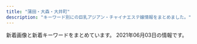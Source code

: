 ```yaml
---
title: "蒲田・大森・大井町"
description: "キーワード別にの巨乳アジアン・チャイナエステ嬢情報をまとめました。"
---
```


新着画像と新着キーワードをまとめています。
2021年06月03日の情報です。

<DmmAffiliateIns />
<KeywordTable
  shops={
    [
    {
        "name": "\u83ef\u30fb\u306f\u306a",
        "station": "JR\u84b2\u7530\u99c5\u897f\u53e3",
        "keywords": {
            "84": 5,
            "83": 6,
            "D": 46,
            "C": 20,
            "86": 17,
            "85": 6,
            "87": 12
        },
        "img_links": [
            "http://hana.ests.jp/images/themes/blue/no2.png",
            "http://hana.ests.jp/images/themes/blue/mobile.jpg",
            "http://hana.ests.jp/images/themes/blue/no1.png",
            "http://hana.ests.jp/photos/sites/38/2019/04/2019040810452923.jpg",
            "http://hana.ests.jp/photos/sites/38/2018/12/2018122818061554.jpg",
            "http://hana.ests.jp/photos/sites/38/2018/10/2018102212515098.jpg",
            "http://hana.ests.jp/photos/sites/38/2018/10/2018102215070310.jpg",
            "http://hana.ests.jp/images/themes/blue/s_link.png",
            "http://hana.ests.jp/images/themes/blue/s_pickup.png",
            "http://hana.ests.jp/photos/sites/38/2018/05/2018052410461655.jpg",
            "http://hana.ests.jp/images/themes/blue/line.png",
            "http://hana.ests.jp/photos/sites/38/2021/04/2021040716243284.jpg",
            "http://hana.ests.jp/images/themes/blue/s_newface.png",
            "http://hana.ests.jp/photos/sites/38/2020/12/2020120114093027.jpg",
            "http://hana.ests.jp/images/themes/blue/s_zysx.png",
            "http://hana.ests.jp/images/room3.jpg",
            "http://hana.ests.jp/images/room2.jpg",
            "http://hana.ests.jp/images/themes/blue/s_ranking.png",
            "http://hana.ests.jp/images/themes/blue/s_news.png",
            "http://hana.ests.jp/images/themes/blue/r3.jpg",
            "http://hana.ests.jp/images/room1.jpg",
            "http://hana.ests.jp/images/themes/blue/s_staff.png",
            "http://hana.ests.jp/images/room4.jpg",
            "http://hana.ests.jp/photos/sites/38/2019/11/2019111817153489.jpg"
        ],
        "url": "http://hana.ests.jp/"
    },
    {
        "img_links": [
            "http://iyashi-kaori.net/uploads/iyashikaori/2017/11/000023.jpg",
            "http://iyashi-kaori.net/uploads/iyashikaori/2015/07/s__636519102.jpg",
            "http://iyashi-kaori.net/uploads/iyashikaori/2012/03/l-3.jpg",
            "http://iyashi-kaori.net/uploads/iyashikaori/images/bg.png",
            "http://iyashi-kaori.net/uploads/iyashikaori/2019/10/ggg.jpg",
            "http://iyashi-kaori.net/uploads/iyashikaori/2021/02/1.jpg",
            "http://iyashi-kaori.net/uploads/iyashikaori/2012/03/s-5.jpg",
            "http://iyashi-kaori.net/uploads/iyashikaori/2018/10/yuka002.jpg",
            "http://iyashi-kaori.net/uploads/iyashikaori/2012/03/end1.jpg",
            "http://iyashi-kaori.net/uploads/iyashikaori/2019/11/staff-old.jpg",
            "http://iyashi-kaori.net/uploads/iyashikaori/2012/03/s-3.jpg",
            "http://iyashi-kaori.net/uploads/iyashikaori/2017/11/000013.jpg",
            "http://iyashi-kaori.net/uploads/iyashikaori/2012/03/l-5.jpg",
            "http://iyashi-kaori.net/uploads/iyashikaori/2012/03/top.jpg",
            "http://iyashi-kaori.net/uploads/iyashikaori/2019/08/11.jpg",
            "http://iyashi-kaori.net/uploads/iyashikaori/2019/08/staff.jpg",
            "http://iyashi-kaori.net/uploads/iyashikaori/2012/03/l-1.jpg",
            "http://iyashi-kaori.net/uploads/iyashikaori/2012/03/l-4.jpg",
            "http://iyashi-kaori.net/uploads/iyashikaori/2012/03/s-1.jpg",
            "http://iyashi-kaori.net/uploads/iyashikaori/2012/03/s-4.jpg",
            "http://iyashi-kaori.net/uploads/iyashikaori/2012/03/l-6.jpg",
            "http://iyashi-kaori.net/uploads/iyashikaori/2012/03/s-2.jpg",
            "http://iyashi-kaori.net/uploads/iyashikaori/2012/03/l-2.jpg",
            "http://iyashi-kaori.net/uploads/iyashikaori/2012/03/index_l2.jpg",
            "http://iyashi-kaori.net/uploads/iyashikaori/2012/03/s-6.jpg",
            "http://iyashi-kaori.net/uploads/iyashikaori/2016/09/s__21340164111.jpg",
            "http://iyashi-kaori.net/uploads/iyashikaori/2019/02/000023.jpg",
            "http://iyashi-kaori.net/uploads/iyashikaori/2019/08/1.jpg"
        ],
        "name": "\u7652\u3057\u306e\u99a8",
        "keywords": {
            "D": 1,
            "C": 7
        },
        "url": "http://iyashi-kaori.net/",
        "station": "JR\u84b2\u7530\u99c5\u6771\u53e3"
    },
    {
        "station": "JR\u5927\u4e95\u753a\u99c5",
        "name": "\u307b\u306e\u304b",
        "url": "http://www.hounoka.com/",
        "img_links": [
            "http://www.hounoka.com/smart/top-tab-returan.jpg",
            "http://www.hounoka.com/massage-de_88_31.jpg",
            "http://www.hounoka.com/smart/eri.jpg",
            "http://www.hounoka.com/smart/corona-taisaku2.jpg",
            "http://www.hounoka.com/corona-taisaku2.jpg"
        ],
        "keywords": {}
    },
    {
        "img_links": [
            "http://u-care.ests.jp/photos/sites/36/2019/07/2019072818340893.jpg",
            "http://u-care.ests.jp/photos/sites/36/2021/04/2021042523083797.jpeg",
            "http://u-care.ests.jp/images/s_staff.jpg",
            "http://u-care.ests.jp/images/a.png",
            "http://u-care.ests.jp/photos/sites/36/2020/01/2020012715190245.jpg",
            "http://u-care.ests.jp/photos/sites/36/2021/05/202105080345158.jpeg",
            "http://u-care.ests.jp/images/1.jpg",
            "http://u-care.ests.jp/images/room5.jpg",
            "http://u-care.ests.jp/photos/sites/36/2019/11/2019110314145767.jpg",
            "http://u-care.ests.jp/images/room2.jpg",
            "http://u-care.ests.jp/photos/sites/36/2021/04/2021042523083640.jpeg",
            "http://u-care.ests.jp/photos/sites/36/2019/07/201907281834152.jpg",
            "http://u-care.ests.jp/images/new.jpg",
            "http://u-care.ests.jp/images/pick_bj1.jpg",
            "http://u-care.ests.jp/images/b.png",
            "http://u-care.ests.jp/images/nbj1.jpg",
            "http://u-care.ests.jp/photos/sites/36/2019/07/201907281834129.jpg",
            "http://u-care.ests.jp/images/nbj3.jpg",
            "http://u-care.ests.jp/photos/sites/36/2021/05/2021050803451611.jpeg",
            "http://u-care.ests.jp/images/room6.jpg",
            "http://u-care.ests.jp/images/s.png",
            "http://u-care.ests.jp/images/mobile.jpg",
            "http://u-care.ests.jp/photos/sites/36/2021/05/2021050915511431.jpeg",
            "http://u-care.ests.jp/images/room4.jpg",
            "http://u-care.ests.jp/photos/sites/36/2020/12/2020120314112720.jpg",
            "http://u-care.ests.jp/photos/sites/36/2019/07/2019072818372591.jpg",
            "http://u-care.ests.jp/photos/sites/36/2021/02/2021020516324022.jpg",
            "http://u-care.ests.jp/photos/sites/36/2019/07/2019072818340741.jpg",
            "http://u-care.ests.jp/images/s_blog.jpg",
            "http://u-care.ests.jp/photos/sites/36/2019/11/2019110314145623.jpg",
            "http://u-care.ests.jp/photos/sites/36/2021/04/2021040821455253.jpeg",
            "http://u-care.ests.jp/images/hua.png",
            "http://u-care.ests.jp/photos/sites/36/2019/07/2019072818341268.jpg",
            "http://u-care.ests.jp/photos/sites/36/2019/07/2019072818341331.jpg",
            "http://u-care.ests.jp/images/s_face.jpg",
            "http://u-care.ests.jp/images/cocoiineputiandian.jpg",
            "http://u-care.ests.jp/photos/sites/36/2021/05/2021050803451364.jpeg",
            "http://u-care.ests.jp/photos/sites/36/2019/07/2019072818341463.jpg",
            "http://u-care.ests.jp/images/s_pick.jpg",
            "http://u-care.ests.jp/photos/sites/36/2020/11/2020112313092447.jpg",
            "http://u-care.ests.jp/images/twitter.jpg",
            "http://u-care.ests.jp/photos/sites/36/2021/02/2021020516323421.jpg",
            "http://u-care.ests.jp/photos/sites/36/2020/01/2020012715190876.jpg",
            "http://u-care.ests.jp/images/s1.png",
            "http://u-care.ests.jp/photos/sites/36/2020/12/2020120314112231.jpg",
            "http://u-care.ests.jp/images/s_link.jpg",
            "http://u-care.ests.jp/photos/sites/36/2021/05/2021050915502499.jpeg",
            "http://u-care.ests.jp/images/pick_bj3.jpg",
            "http://u-care.ests.jp/photos/sites/36/2020/11/2020112313091813.jpg",
            "http://u-care.ests.jp/photos/sites/36/2021/05/2021050915503123.jpeg",
            "http://u-care.ests.jp/images/room1.jpg",
            "http://u-care.ests.jp/photos/sites/36/2021/04/2021040821454611.jpeg",
            "http://u-care.ests.jp/images/top.png",
            "http://u-care.ests.jp/photos/sites/36/2021/04/2021042523083915.jpeg",
            "http://u-care.ests.jp/photos/sites/36/2020/12/2020120314113358.jpg",
            "http://u-care.ests.jp/images/room3.jpg"
        ],
        "name": "CoCo.\u30a4\u30a4\u306d!",
        "keywords": {
            "C": 12,
            "86": 40,
            "85": 28,
            "E": 14,
            "F": 14,
            "87": 68,
            "89": 28,
            "D": 124
        },
        "url": "http://u-care.ests.jp/",
        "station": "JR\u84b2\u7530\u99c5\u897f\u53e3"
    },
    {
        "keywords": {
            "C": 13
        },
        "station": "JR\u5927\u68ee\u99c5\u897f\u53e3",
        "url": "http://www.cosmos.relaxjp.info/",
        "name": "\u30b3\u30b9\u30e2\u30b9",
        "img_links": [
            "http://www.cosmos.relaxjp.info/common/img/image3.jpg",
            "http://www.cosmos.relaxjp.info/common/img/image2.jpg",
            "http://www.cosmos.relaxjp.info/common/img/shop/r1.jpg",
            "http://www.cosmos.relaxjp.info/common/img/shop/r3.jpg",
            "http://www.cosmos.relaxjp.info/photo_news/upimg/18630606fd1936e3b3_0.jpg",
            "http://www.cosmos.relaxjp.info/files/005.jpg",
            "http://www.cosmos.relaxjp.info/files/001.jpg",
            "http://www.cosmos.relaxjp.info/files/002.jpg",
            "http://www.cosmos.relaxjp.info/common/img/shop/r4.jpg",
            "http://www.cosmos.relaxjp.info/files/003.jpg",
            "http://www.cosmos.relaxjp.info/common/img/image1.jpg",
            "http://www.cosmos.relaxjp.info/files/004.jpg",
            "http://www.cosmos.relaxjp.info/files/006.jpg",
            "http://www.cosmos.relaxjp.info/common/img/shop/r2.jpg",
            "http://www.cosmos.relaxjp.info/common/img/top_img001.png",
            "http://www.cosmos.relaxjp.info/images/call_sp.png"
        ]
    },
    {
        "name": "I for you",
        "img_links": [
            "http://esthe-rlx.com/css/nav/nav-003.jpg",
            "http://esthe-rlx.com/css/nav/nav-001.jpg",
            "http://esthe-rlx.com/css/nav/nav-002.jpg",
            "http://esthe-rlx.com/css/line1.jpg",
            "http://esthe-rlx.com/css/top02.jpg",
            "http://esthe-rlx.com/css/nav/nav-004.jpg",
            "http://esthe-rlx.com/css/line2.jpg",
            "http://esthe-rlx.com/staff/ai/01.jpg",
            "http://esthe-rlx.com/css/staff/new.jpg",
            "http://esthe-rlx.com/css/tel01.png",
            "http://esthe-rlx.com/css/staff/up.jpg",
            "http://esthe-rlx.com/staff/mina/01.jpg",
            "http://esthe-rlx.com/css/nav/nav-005.jpg",
            "http://esthe-rlx.com/css/nav/nav-006.jpg",
            "http://esthe-rlx.com/staff/mika/01.jpg"
        ],
        "url": "http://esthe-rlx.com/",
        "station": "JR\u5927\u68ee\u99c5\u6771\u53e3",
        "keywords": {}
    },
    {
        "url": "http://relax-massage.biz/",
        "keywords": {
            "E": 4,
            "D": 8,
            "C": 4
        },
        "img_links": [
            "http://relax-massage.biz/images/img-therapistt.jpg",
            "http://relax-massage.biz/images/ttl-qrt.png",
            "http://relax-massage.biz/images/acc.jpg",
            "http://relax-massage.biz/images/txt-header-phone.png",
            "http://relax-massage.biz/images/ttl-information.png",
            "http://relax-massage.biz/images/img-linkt.jpg",
            "http://relax-massage.biz/images/ttl-qr.png",
            "http://relax-massage.biz/images/cg02.jpg",
            "http://relax-massage.biz/images/bg-image-consept.png",
            "http://relax-massage.biz/images/img-header-mainvisual01t.jpg",
            "http://relax-massage.biz/images/ttl-concept2t.png",
            "http://relax-massage.biz/images/ttl-pickupt.png",
            "http://relax-massage.biz/images/acc1.jpg",
            "http://relax-massage.biz/images/cg03.jpg",
            "http://relax-massage.biz/images/img-therapist.jpg",
            "http://relax-massage.biz/images/bnr-sp-campaign01.jpg",
            "http://relax-massage.biz/images/cg06.jpg",
            "http://relax-massage.biz/images/img-link.jpg",
            "http://relax-massage.biz/images/ttl-pickup.png",
            "http://relax-massage.biz/images/cg01.jpg",
            "http://relax-massage.biz/images/ttl-concept2.png",
            "http://relax-massage.biz/images/txt-header-phonet.png",
            "http://relax-massage.biz/images/bg-image-consept02.png",
            "http://relax-massage.biz/images/txt-header-storeinfo.png",
            "http://relax-massage.biz/images/bnr-campaign01.jpg",
            "http://relax-massage.biz/images/ttl-qrf.png",
            "http://relax-massage.biz/images/ttl-link.png",
            "http://relax-massage.biz/images/qr.jpg",
            "http://relax-massage.biz/images/img-header-mainvisual01.jpg",
            "http://relax-massage.biz/images/ttl-therapist.png",
            "http://relax-massage.biz/images/ttl-conceptt.png",
            "http://relax-massage.biz/images/txt-footer-copyright.png",
            "http://relax-massage.biz/images/ttl-concept.png"
        ],
        "name": "ONLY ONE",
        "station": "JR\u84b2\u7530\u99c5\u897f\u53e3"
    },
    {
        "name": "\u30bd\u30a6\u30eb\u30fc\u6771\u53e3",
        "station": "JR\u84b2\u7530\u99c5\u6771\u53e3",
        "keywords": {},
        "img_links": [],
        "url": "http://www.es-md.net/"
    },
    {
        "name": "Flower\u30fb\u30d5\u30e9\u30ef\u30fc",
        "img_links": [
            "http://www.floweresthe.com/upload/girl/img_list01/img_list_0001.jpg",
            "http://www.floweresthe.com/img/interior.png",
            "http://www.floweresthe.com/upload/girl/img04/img1_0003.jpg",
            "http://www.floweresthe.com/upload/girl/img01/img1_0010.jpg",
            "http://www.floweresthe.com/upload/girl/img04/img1_0010.jpg",
            "http://www.floweresthe.com/upload/board/img_1599194180.jpg",
            "http://www.floweresthe.com/upload/girl/img04/img1_0007.jpg",
            "http://www.floweresthe.com/upload/girl/img_list01/img_list_0011.jpg",
            "http://www.floweresthe.com/upload/girl/img04/img1_0001.jpg",
            "http://www.floweresthe.com/upload/girl/img_list01/img_list_0009.jpg",
            "http://www.floweresthe.com/upload/girl/img02/img1_0004.jpg",
            "http://www.floweresthe.com/upload/girl/img02/img1_0003.jpg",
            "http://www.floweresthe.com/img/tit_photo.jpg",
            "http://www.floweresthe.com/upload/board/img_1551414651.jpg",
            "http://www.floweresthe.com/img/tit_profile.jpg",
            "http://www.floweresthe.com/upload/girl/img02/img1_0005.jpg",
            "http://www.floweresthe.com/upload/girl/img02/img1_0007.jpg",
            "http://www.floweresthe.com/img/memu.jpg",
            "http://www.floweresthe.com/upload/girl/img01/img1_0004.jpg",
            "http://www.floweresthe.com/upload/girl/img01/img1_0006.jpg",
            "http://www.floweresthe.com/upload/girl/img02/img1_0001.jpg",
            "http://www.floweresthe.com/upload/girl/img01/img2_0006.jpg",
            "http://www.floweresthe.com/upload/board/img_1570430028.jpg",
            "http://www.floweresthe.com/upload/girl/img_list01/img_list_0010.jpg",
            "http://www.floweresthe.com/img/r3.jpg",
            "http://www.floweresthe.com/upload/board/img_1552291455.jpg",
            "http://www.floweresthe.com/upload/board/img_1620284948.jpg",
            "http://www.floweresthe.com/upload/girl/img_list01/img_list_0006.jpg",
            "http://www.floweresthe.com/img/tit_girls.jpg",
            "http://www.floweresthe.com/upload/girl/img01/img1_0009.jpg",
            "http://www.floweresthe.com/img/sys1.jpg",
            "http://www.floweresthe.com/upload/girl/img04/img1_0006.jpg",
            "http://www.floweresthe.com/upload/girl/img04/img1_0008.jpg",
            "http://www.floweresthe.com/upload/girl/img_list01/img_list_0008.jpg",
            "http://www.floweresthe.com/img/r4.jpg",
            "http://www.floweresthe.com/upload/board/img_1617937698.jpg",
            "http://www.floweresthe.com/upload/girl/img01/img1_0007.jpg",
            "http://www.floweresthe.com/upload/girl/img_list01/img_list_0007.jpg",
            "http://www.floweresthe.com/img/main_top.jpg",
            "http://www.floweresthe.com/upload/girl/img_list01/img_list_0004.jpg",
            "http://www.floweresthe.com/img/r1.jpg",
            "http://www.floweresthe.com/upload/girl/img02/img1_0011.jpg",
            "http://www.floweresthe.com/img/sys2.jpg",
            "http://www.floweresthe.com/upload/girl/img_list01/img_list_0003.jpg",
            "http://www.floweresthe.com/upload/girl/img01/img1_0005.jpg",
            "http://www.floweresthe.com/upload/girl/img04/img1_0009.jpg",
            "http://www.floweresthe.com/upload/girl/img01/img1_0011.jpg",
            "http://www.floweresthe.com/upload/girl/img01/img1_0001.jpg",
            "http://www.floweresthe.com/upload/girl/img_list01/img_list_0005.jpg",
            "http://www.floweresthe.com/upload/girl/img01/img1_0003.jpg",
            "http://www.floweresthe.com/img/r2.jpg",
            "http://www.floweresthe.com/upload/girl/img02/img1_0009.jpg",
            "http://www.floweresthe.com/img/bottom.jpg",
            "http://www.floweresthe.com/upload/girl/img02/img1_0006.jpg",
            "http://www.floweresthe.com/upload/girl/img04/img1_0005.jpg",
            "http://www.floweresthe.com/upload/girl/img01/img1_0008.jpg",
            "http://www.floweresthe.com/upload/girl/img02/img1_0008.jpg",
            "http://www.floweresthe.com/img/lineyoko.jpg",
            "http://www.floweresthe.com/upload/girl/img04/img1_0004.jpg",
            "http://www.floweresthe.com/upload/girl/img02/img1_0010.jpg",
            "http://www.floweresthe.com/upload/girl/img04/img1_0011.jpg"
        ],
        "url": "http://www.floweresthe.com/",
        "keywords": {
            "85": 12,
            "C": 49,
            "87": 39,
            "86": 23,
            "D": 31
        },
        "station": "JR\u84b2\u7530\u99c5\u6771\u53e3"
    },
    {
        "url": "http://onlyone.jpn.vin/",
        "station": "JR\u5927\u4e95\u753a\u99c5",
        "name": "Only One",
        "img_links": [
            "http://onlyone.jpn.vin/images/nei_bj1.png",
            "http://onlyone.jpn.vin/images/end.png",
            "http://onlyone.jpn.vin/images/top.png",
            "http://onlyone.jpn.vin/images/s_link.png",
            "http://onlyone.jpn.vin/photos/sites/58/2020/06/202006250602504.jpg",
            "http://onlyone.jpn.vin/images/mobile.jpg",
            "http://onlyone.jpn.vin/images/room5.jpg",
            "http://onlyone.jpn.vin/photos/sites/58/2020/12/2020121505432512.jpg",
            "http://onlyone.jpn.vin/photos/sites/58/2020/06/2020062506024979.jpg",
            "http://onlyone.jpn.vin/images/room3.jpg",
            "http://onlyone.jpn.vin/photos/sites/58/2020/10/202010300420109.jpg",
            "http://onlyone.jpn.vin/photos/sites/58/2021/04/2021043002325878.jpg",
            "http://onlyone.jpn.vin/photos/sites/58/2020/09/2020092305431071.jpg",
            "http://onlyone.jpn.vin/images/s_staff.png",
            "http://onlyone.jpn.vin/images/news.png",
            "http://onlyone.jpn.vin/photos/sites/58/2020/06/2020062506024983.jpg",
            "http://onlyone.jpn.vin/photos/sites/58/2020/10/2020100207070197.jpg",
            "http://onlyone.jpn.vin/photos/sites/58/2020/06/202006250602509.jpg",
            "http://onlyone.jpn.vin/images/room1.jpg",
            "http://onlyone.jpn.vin/images/room2.jpg",
            "http://onlyone.jpn.vin/photos/sites/58/2020/10/2020103004200463.jpg"
        ],
        "keywords": {
            "85": 2,
            "87": 1,
            "C": 1,
            "D": 8,
            "86": 6
        }
    },
    {
        "url": "http://mensbali.net/",
        "station": "JR\u5927\u4e95\u753a\u99c5\u4e2d\u592e\u897f\u53e3",
        "keywords": {},
        "img_links": [
            "http://mensbali.net/images/st/saya_3.jpg",
            "http://mensbali.net/images/link/mens-esthe1.png",
            "http://mensbali.net/images/st/moe3.jpg",
            "http://mensbali.net/images/st/yuki.jpg",
            "http://mensbali.net/images/st/sena.jpg",
            "http://mensbali.net/images/st/saya_1.jpg",
            "http://mensbali.net/images/heading_pickup.jpg",
            "http://mensbali.net/images/heading_news.jpg",
            "http://mensbali.net/images/footer_bg.jpg",
            "http://mensbali.net/images/top_newface3.jpg",
            "http://mensbali.net/images/heading_bottom_staff.jpg",
            "http://mensbali.net/images/st/mai2.jpg",
            "http://mensbali.net/images/st/riri2.jpg",
            "http://mensbali.net/sp/image/head_slide3.jpg",
            "http://mensbali.net/images/side_mobile2.jpg",
            "http://mensbali.net/images/st/erika_1.jpg",
            "http://mensbali.net/sp/image/head_slide.jpg",
            "http://mensbali.net/images/st/st3.jpg",
            "http://mensbali.net/images/st/riri1.jpg",
            "http://mensbali.net/images/st/moe1.jpg",
            "http://mensbali.net/images/st/maya.jpg",
            "http://mensbali.net/images/st/yura.jpg",
            "http://mensbali.net/images/st/riri3.jpg",
            "http://mensbali.net/images/top_newface.jpg",
            "http://mensbali.net/images/top_desc.jpg",
            "http://mensbali.net/images/st/coco_3.jpg",
            "http://mensbali.net/images/st/mana.jpg",
            "http://mensbali.net/images/st/moe2.jpg",
            "http://mensbali.net/images/heading_new_staff.jpg",
            "http://mensbali.net/images/st/coco_2.jpg",
            "http://mensbali.net/images/st/coco_1.jpg",
            "http://mensbali.net/sp/image/head_slide2.jpg",
            "http://mensbali.net/images/st/saya_2.jpg",
            "http://mensbali.net/images/st/ayu.jpg",
            "http://mensbali.net/images/side_interior.jpg",
            "https://menlog.net/link/menlog20040.jpg",
            "http://mensbali.net/images/st/kana.jpg",
            "http://mensbali.net/sp/image/head.jpg",
            "http://mensbali.net/images/st/erika_3.jpg",
            "http://mensbali.net/images/st/erika_2.jpg"
        ],
        "name": "Men\u2019sBali\uff5e\u30e1\u30f3\u30ba\u30d0\u30ea\uff5e"
    },
    {
        "url": "http://koinohana.work/",
        "station": "JR\u84b2\u7530\u99c5\u6771\u53e3",
        "name": "\u30af\u30ed\u30fc\u30d0\u30fc",
        "img_links": [
            "http://koinohana.work/_src/36226885/sign.png",
            "http://koinohana.work/_src/36226864/img20170726111759249054.png",
            "http://koinohana.work/_src/36226826/_dsf3394.jpg",
            "http://koinohana.work/_src/36226857/img20170725223357156708.png",
            "http://koinohana.work/_src/36226859/sign.png",
            "http://koinohana.work/_src/36226912/cam_20191016232507186.jpg",
            "http://koinohana.work/_src/36226906/unnamed_20190718154717292.jpg",
            "http://koinohana.work/_src/36226816/3.png",
            "http://koinohana.work/_src/37023059/img20191113142809054841.png",
            "http://koinohana.work/_src/36226825/_dsf3390.jpg",
            "http://koinohana.work/_src/36226818/4.png",
            "http://koinohana.work/_src/36226809/_x1m6343.jpg",
            "http://koinohana.work/_src/36226875/_dsf9378.jpg",
            "http://koinohana.work/_src/38032166/9768defd8834a0030b5a45ab7a03e1f.jpg",
            "http://koinohana.work/_src/36246043/1-1zh4152j12m.jpg",
            "http://koinohana.work/_src/36246044/1-1zh4152j12m.jpg",
            "http://koinohana.work/_src/36226894/img_2891.jpg",
            "http://koinohana.work/_src/36226827/_dsf3386.jpg",
            "http://koinohana.work/_src/36226879/_dsf9385.jpg",
            "http://koinohana.work/_src/36226881/img20170726235401893025.png",
            "http://koinohana.work/_src/36226869/img20170726235401893025.png",
            "http://koinohana.work/_src/36226810/cam_20191016232507186.jpg",
            "http://koinohana.work/_src/36226828/img20170725121742291421.png",
            "http://koinohana.work/_src/36226841/sign-1.jpg",
            "http://koinohana.work/_src/36246119/sign.png",
            "http://koinohana.work/_src/36226820/1.png",
            "http://koinohana.work/_src/36226873/_dsf9382.jpg",
            "http://koinohana.work/_src/36246047/1-1zh91451294d.jpg",
            "http://koinohana.work/_src/36226907/unnamed_20190718154717292.jpg",
            "http://koinohana.work/_src/36226822/5.png",
            "http://koinohana.work/_src/36226893/img_3017.jpg",
            "http://koinohana.work/_src/36246048/1-1zh91451294d.jpg",
            "http://koinohana.work/_src/36226848/sign-1.jpg",
            "http://koinohana.work/_src/36226812/top1.1.png",
            "http://koinohana.work/_src/38032167/9768defd8834a0030b5a45ab7a03e1f.jpg",
            "http://koinohana.work/_src/36226808/img_2990.jpg",
            "http://koinohana.work/_src/36226877/_dsf9383.jpg",
            "http://koinohana.work/_src/36226831/news.png",
            "http://koinohana.work/_src/36226814/2.png"
        ],
        "keywords": {}
    },
    {
        "station": "JR\u84b2\u7530\u99c5\u897f\u53e3",
        "img_links": [
            "http://ciutyia.xyz/uploads/201117/1-20111G32J1140.jpg",
            "http://ciutyia.xyz/templets/xiangmu/picture/tel.png",
            "http://ciutyia.xyz/templets/xiangmu/picture/ac_info_5.png",
            "http://ciutyia.xyz/uploads/210505/1-210505133603A2.jpg",
            "http://ciutyia.xyz/templets/xiangmu/picture/index_contact.png",
            "http://ciutyia.xyz/uploads/210511/1-210511124110O8.jpg",
            "http://ciutyia.xyz/templets/xiangmu/picture1/index_saloninfo.png",
            "http://ciutyia.xyz/uploads/201117/1-20111G35643457.jpg",
            "http://ciutyia.xyz/images/R_000.jpg",
            "http://ciutyia.xyz/templets/xiangmu/picture/sh_bou_5.png",
            "http://ciutyia.xyz/uploads/201028/1-20102Q51209202.jpg",
            "http://ciutyia.xyz/uploads/180424/1-1P424151P32I.png",
            "http://ciutyia.xyz/uploads/210120/1-210120150301c2.jpg",
            "http://ciutyia.xyz/templets/xiangmu/picture/gotanda_5.jpg",
            "http://ciutyia.xyz/uploads/201117/1-20111G34243Z7.jpg",
            "http://ciutyia.xyz/uploads/210513/1-21051313014L41.jpg",
            "http://ciutyia.xyz/templets/xiangmu/picture/webentry.png",
            "http://ciutyia.xyz/templets/xiangmu/picture/main_photo.jpg",
            "http://ciutyia.xyz/uploads/200627/1-20062G30950393.jpg",
            "http://ciutyia.xyz/uploads/210423/1-210423091Q63A.jpg",
            "http://ciutyia.xyz/uploads/210511/1-21051112503W46.jpg",
            "http://ciutyia.xyz/templets/xiangmu/picture/sh_line_5.png",
            "http://ciutyia.xyz/uploads/200627/1-20062G30U2518.jpg",
            "http://ciutyia.xyz/uploads/allimg/180716/1-1PG6102301955.jpg",
            "http://ciutyia.xyz/templets/xiangmu/picture/index_therapist.png",
            "http://ciutyia.xyz/uploads/201117/1-20111GAG6454.jpg",
            "http://ciutyia.xyz/templets/xiangmu/picture/rookie_sh.png",
            "http://ciutyia.xyz/uploads/210513/1-210513130135551.jpg",
            "http://ciutyia.xyz/templets/xiangmu/picture/re_lines.png",
            "http://ciutyia.xyz/uploads/210429/1-21042ZU203328.jpg",
            "http://ciutyia.xyz/templets/xiangmu/picture/foter_line.png",
            "http://ciutyia.xyz/templets/xiangmu/picture/top.png",
            "http://ciutyia.xyz/uploads/210429/1-21042ZT94H27.jpg",
            "http://ciutyia.xyz/uploads/200627/1-20062G30935R3.jpg",
            "http://ciutyia.xyz/templets/xiangmu/picture/foter_line_14.png"
        ],
        "keywords": {
            "D": 1,
            "85": 4,
            "86": 5,
            "\u80f8": 1,
            "C": 6,
            "F": 1,
            "E": 3
        },
        "url": "http://ciutyia.xyz/",
        "name": "Reset\u30fb\u30ea\u30bb\u30c3\u30c8"
    },
    {
        "station": "JR\u84b2\u7530\u99c5\u6771\u53e3",
        "name": "\u30d5\u30ea\u30fc\u30b8\u30a2",
        "url": "http://freesia-este.com/",
        "img_links": [
            "http://freesia-este.com/staffPhoto/s20210403075229.jpg",
            "http://freesia-este.com/staffPhoto/s20210403074940.jpg",
            "http://freesia-este.com/staffPhoto/s20210527094704.jpg",
            "http://freesia-este.com/js/sliderLine/slide_prev.png",
            "http://freesia-este.com/staffPhoto/b20210506154657.jpg",
            "http://freesia-este.com/staffPhoto/b20210403075229.jpg",
            "http://freesia-este.com/images/access/06.jpg",
            "http://freesia-este.com/images/access/01.jpg",
            "http://freesia-este.com/staffPhoto/b20190811160951.jpg",
            "http://freesia-este.com/staffPhoto/s20190811161616.jpg",
            "http://freesia-este.com/uploadfiles/images/campaignFreesiaEsteComHaru.jpg",
            "http://freesia-este.com/images/slider1/01.jpg",
            "http://freesia-este.com/staffPhoto/b20210527094704.jpg",
            "http://freesia-este.com/staffPhoto/b20190811161143.jpg",
            "http://freesia-este.com/staffPhoto/b20210403074940.jpg",
            "http://freesia-este.com/staffPhoto/s20210506154657.jpg",
            "http://freesia-este.com/staffPhoto/s20190811161143.jpg",
            "http://freesia-este.com/js/sliderLine/slide_next.png",
            "http://freesia-este.com/images/access/02.jpg",
            "http://freesia-este.com/images/access/03.jpg",
            "http://freesia-este.com/staffPhoto/b20210403074828.jpg",
            "http://freesia-este.com/images/returnBtn.png",
            "http://freesia-este.com/staffPhoto/s20210112143731.jpg",
            "http://freesia-este.com/images/gallery1.png",
            "http://freesia-este.com/images/slider1/03.jpg",
            "http://freesia-este.com/staffPhoto/s20210403074828.jpg",
            "http://freesia-este.com/staffPhoto/b20190811161616.jpg",
            "http://freesia-este.com/staffPhoto/s20190811160951.jpg",
            "http://freesia-este.com/staffPhoto/b20210112143731.jpg",
            "http://freesia-este.com/images/access/04.jpg",
            "http://freesia-este.com/images/access/05.jpg",
            "http://freesia-este.com/images/slider1/02.jpg",
            "http://freesia-este.com/staffPhoto/b20190811160854.jpg",
            "http://freesia-este.com/staffPhoto/s20190811160854.jpg"
        ],
        "keywords": {
            "84": 1,
            "G": 2,
            "85": 7,
            "E": 3,
            "86": 1,
            "C": 1,
            "D": 3,
            "\u30bb\u30af\u30b7\u30fc": 1,
            "F": 1
        }
    },
    {
        "url": "http://www.sh-himenoyw.work/",
        "name": "\u5922\u306e\u90e8\u5c4b",
        "img_links": [
            "http://www.sh-himenoyw.work/templets/default/picture/tit3.jpg",
            "http://www.sh-himenoyw.work/templets/default/picture/top02.png",
            "http://www.sh-himenoyw.work/templets/default/picture/top01.png",
            "http://www.sh-himenoyw.work/templets/default/picture/no.png",
            "http://www.sh-himenoyw.work/templets/default/picture/stal.png",
            "http://www.sh-himenoyw.work/uploads/210401/1-210401093342544.jpg",
            "http://www.sh-himenoyw.work/uploads/210410/1-2104101012452G.jpg",
            "http://www.sh-himenoyw.work/{dede:global.cfg_templets_skin/}/picture/cg02.jpg",
            "http://www.sh-himenoyw.work/templets/default/picture/footer.png",
            "http://www.sh-himenoyw.work/uploads/210503/1-210503130024241.jpg",
            "http://www.sh-himenoyw.work/templets/default/picture/tit1.jpg",
            "http://www.sh-himenoyw.work/templets/default/picture/tit4.jpg",
            "http://www.sh-himenoyw.work/templets/default/picture/sys1.jpg",
            "http://www.sh-himenoyw.work/uploads/210505/1-210505091435528.jpg",
            "http://www.sh-himenoyw.work/templets/default/picture/tit2.jpg",
            "http://www.sh-himenoyw.work/uploads/210420/1-210420110353610.jpg",
            "http://www.sh-himenoyw.work/templets/default/picture/tit5.jpg",
            "http://www.sh-himenoyw.work/templets/default/picture/top03.png",
            "http://www.sh-himenoyw.work/{dede:global.cfg_templets_skin/}/picture/cg01.jpg"
        ],
        "keywords": {
            "88": 1,
            "C": 1,
            "89": 1,
            "D": 4,
            "86": 3
        },
        "station": "JR\u5927\u68ee\u99c5\u897f\u53e3"
    },
    {
        "name": "Sweet Time",
        "keywords": {},
        "url": "http://heal-msg.com/",
        "img_links": [
            "http://heal-msg.com/images/news_bj3.jpg",
            "http://heal-msg.com/staff/rin/01.jpg",
            "http://heal-msg.com/staff/ruru/01.jpg",
            "http://heal-msg.com/images/s_link.png",
            "http://heal-msg.com/images/staff0.jpg",
            "http://heal-msg.com/staff/yuri/01.jpg",
            "http://heal-msg.com/staff/yuki/01.jpg",
            "http://heal-msg.com/images/s_news.png",
            "http://heal-msg.com/staff/rio/02.jpg",
            "http://heal-msg.com/staff/rio/01.jpg",
            "http://heal-msg.com/staff/yuyu/01.jpg",
            "http://heal-msg.com/images/staff_bj3.jpg",
            "http://heal-msg.com/images/top.jpg",
            "http://heal-msg.com/images/kanban.jpg",
            "http://heal-msg.com/images/s_staff.png"
        ],
        "station": "JR\u5927\u68ee\u99c5\u6771\u53e3"
    },
    {
        "station": "JR\u84b2\u7530\u99c5\u897f\u53e3",
        "img_links": [
            "http://es-kamata.xyz/images/bottom.jpg",
            "http://es-kamata.xyz/images/rq03.jpg",
            "http://es-kamata.xyz/images/003.jpg",
            "http://es-kamata.xyz/images/g5.jpg",
            "http://es-kamata.xyz/images/g4.jpg",
            "http://es-kamata.xyz/images/ac2.jpg",
            "http://es-kamata.xyz/images/g3.jpg",
            "http://es-kamata.xyz/images/002.jpg",
            "http://es-kamata.xyz/images/g1.jpg",
            "http://es-kamata.xyz/images/top_03.jpg",
            "http://es-kamata.xyz/images/ac5.jpg",
            "http://es-kamata.xyz/images/qiu-1.jpg",
            "http://es-kamata.xyz/images/ac1.jpg",
            "http://es-kamata.xyz/images/nei_bt.jpg",
            "http://es-kamata.xyz/images/tw.jpg",
            "http://es-kamata.xyz/images/new_tit.jpg",
            "http://es-kamata.xyz/images/ac3.jpg",
            "http://es-kamata.xyz/images/new_d.jpg",
            "http://es-kamata.xyz/images/ml.jpg",
            "http://es-kamata.xyz/images/ac4.jpg",
            "http://es-kamata.xyz/images/004.jpg",
            "http://es-kamata.xyz/images/s1.jpg",
            "http://es-kamata.xyz/images/tel.jpg",
            "http://es-kamata.xyz/images/g8.jpg",
            "http://es-kamata.xyz/images/rq01.jpg",
            "http://es-kamata.xyz/images/g0.jpg",
            "http://es-kamata.xyz/images/001.jpg",
            "http://es-kamata.xyz/images/g2.jpg"
        ],
        "name": "\u82b1\u6c34\u6728",
        "url": "http://es-kamata.xyz/",
        "keywords": {}
    },
    {
        "keywords": {},
        "img_links": [
            "http://www.tokyo-0001.xyz/img/girls01.jpg",
            "http://www.tokyo-0001.xyz/img/girls02.jpg",
            "http://www.tokyo-0001.xyz/img/img1.jpg",
            "http://www.tokyo-0001.xyz/img/ttl-02.png",
            "http://www.tokyo-0001.xyz/img/girls04.jpg",
            "http://www.tokyo-0001.xyz/img/ttl-01.png",
            "http://www.tokyo-0001.xyz/img/bnr02.jpg",
            "http://www.tokyo-0001.xyz/img/ttl-04.png",
            "http://www.tokyo-0001.xyz/img/girls03.jpg",
            "http://www.tokyo-0001.xyz/img/img-txt-01.png",
            "http://www.tokyo-0001.xyz/img/girls05.jpg",
            "http://www.tokyo-0001.xyz/img/girls06.jpg",
            "http://www.tokyo-0001.xyz/img/img2.jpg",
            "http://www.tokyo-0001.xyz/img/ttl-03.png",
            "http://www.tokyo-0001.xyz/img/bnr00.jpg",
            "http://www.tokyo-0001.xyz/img/bnr01.jpg",
            "http://www.tokyo-0001.xyz/img/img3.jpg"
        ],
        "station": "JR\u84b2\u7530\u99c5\u897f\u53e3",
        "url": "http://www.tokyo-0001.xyz/",
        "name": "NEW\u30a4\u30d6"
    },
    {
        "station": "JR\u84b2\u7530\u99c5\u897f\u53e3",
        "name": "\u30a2\u30e9\u30d3\u30a2\u306e\u591c",
        "url": "http://www.arabianoyoru.com/",
        "keywords": {
            "E": 8,
            "85": 25,
            "D": 35,
            "C": 9,
            "F": 2,
            "86": 13,
            "87": 8,
            "84": 2,
            "88": 4,
            "89": 2
        },
        "img_links": [
            "http://www.arabianoyoru.com/images/upload/ee0c285b7dee8567.jpg",
            "http://www.arabianoyoru.com/images/fanhui.png",
            "http://www.arabianoyoru.com/images/upload/4a9b52f014c57b14.jpg",
            "http://www.arabianoyoru.com/images/upload/6edb9fff24d5531d.jpg",
            "http://www.arabianoyoru.com/images/sys.jpg",
            "http://www.arabianoyoru.com/s/images/icon_covergirl.png",
            "http://www.arabianoyoru.com/images/upload/thumb/4a9b52f014c57b14.jpg",
            "http://www.arabianoyoru.com/images/index_05.jpg",
            "http://www.arabianoyoru.com/images/index_10.jpg",
            "http://www.arabianoyoru.com/images/index_04.jpg",
            "http://www.arabianoyoru.com/images/info_01.jpg",
            "http://www.arabianoyoru.com/images/acc_01.jpg",
            "http://www.arabianoyoru.com/images/upload/2bab34e5f5f4b474.jpg",
            "http://www.arabianoyoru.com/images/upload/thumb/8c714cbe908fdcfa.jpg",
            "http://www.arabianoyoru.com/images/upload/thumb/539fdf3e384c469c.jpg",
            "http://www.arabianoyoru.com/images/upload/8c714cbe908fdcfa.jpg",
            "http://www.arabianoyoru.com/images/upload/thumb/e3e089bc950ef93e.jpg",
            "http://www.arabianoyoru.com/images/upload/thumb/0976cdac54ed3543.jpg",
            "http://www.arabianoyoru.com/images/upload/thumb/2b92798467141387.jpg",
            "http://www.arabianoyoru.com/images/upload/thumb/a29f5a4a28b905cc.jpg",
            "http://www.arabianoyoru.com/images/r04.jpg",
            "http://www.arabianoyoru.com/images/sub_16.png",
            "http://www.arabianoyoru.com/images/upload/66a58b73f3d149ef.jpg",
            "http://www.arabianoyoru.com/images/sub_12.jpg",
            "http://www.arabianoyoru.com/images/upload/74b7f5d5cce6bcca.jpg",
            "http://www.arabianoyoru.com/s/images/icon_topics.png",
            "http://www.arabianoyoru.com/images/01.jpg",
            "http://www.arabianoyoru.com/images/upload/thumb/3469606e262a5ee0.jpg",
            "http://www.arabianoyoru.com/images/sub_16.jpg",
            "http://www.arabianoyoru.com/images/upload/0976cdac54ed3543.jpg",
            "http://www.arabianoyoru.com/s/images/r01.jpg",
            "http://www.arabianoyoru.com/images/index_15.jpg",
            "http://www.arabianoyoru.com/images/sub_15.jpg",
            "http://www.arabianoyoru.com/images/upload/thumb/a814b7e0bf080e1a.jpg",
            "http://www.arabianoyoru.com/images/upload/thumb/581da65ae95ac110.jpg",
            "http://www.arabianoyoru.com/images/upload/a814b7e0bf080e1a.jpg",
            "http://www.arabianoyoru.com/images/upload/2f10cf77f8d7b399.jpg",
            "http://www.arabianoyoru.com/images/upload/thumb/4532de498ca39c33.jpg",
            "http://www.arabianoyoru.com/images/upload/e3e089bc950ef93e.jpg",
            "http://www.arabianoyoru.com/images/upload/a29f5a4a28b905cc.jpg",
            "http://www.arabianoyoru.com/images/rec_12.jpg",
            "http://www.arabianoyoru.com/images/r01.jpg",
            "http://www.arabianoyoru.com/images/upload/thumb/2f10cf77f8d7b399.jpg",
            "http://www.arabianoyoru.com/images/upload/372dce9ab9d22744.jpg",
            "http://www.arabianoyoru.com/images/index_09.jpg",
            "http://www.arabianoyoru.com/girl/012.jpg",
            "http://www.arabianoyoru.com/s/images/icon_tel.png",
            "http://www.arabianoyoru.com/images/upload/9ade184b158a1622.jpg",
            "http://www.arabianoyoru.com/images/index_02.jpg",
            "http://www.arabianoyoru.com/images/upload/539fdf3e384c469c.jpg",
            "http://www.arabianoyoru.com/images/upload/thumb/372dce9ab9d22744.jpg",
            "http://www.arabianoyoru.com/images/upload/3469606e262a5ee0.jpg",
            "http://www.arabianoyoru.com/images/upload/thumb/eb30a7e162d494b7.jpg",
            "http://www.arabianoyoru.com/images/upload/thumb/68db36b1211cebb9.jpg",
            "http://www.arabianoyoru.com/images/index_12.jpg",
            "http://www.arabianoyoru.com/images/index_17.jpg",
            "http://www.arabianoyoru.com/images/upload/thumb/564cb6c5b230ca3d.jpg",
            "http://www.arabianoyoru.com/images/upload/581da65ae95ac110.jpg",
            "http://www.arabianoyoru.com/images/upload/68db36b1211cebb9.jpg",
            "http://www.arabianoyoru.com/images/upload/c1c4634be9e43e96.jpg",
            "http://www.arabianoyoru.com/images/index_06.jpg",
            "http://www.arabianoyoru.com/images/index_11.jpg",
            "http://www.arabianoyoru.com/images/upload/845ccdcc528743c1.jpg",
            "http://www.arabianoyoru.com/s/images/icon_top.png",
            "http://www.arabianoyoru.com/images/index_08.jpg",
            "http://www.arabianoyoru.com/images/upload/4d0b81e791f8dd2a.jpg",
            "http://www.arabianoyoru.com/images/info_12.jpg",
            "http://www.arabianoyoru.com/images/upload/thumb/6edb9fff24d5531d.jpg",
            "http://www.arabianoyoru.com/images/upload/2b92798467141387.jpg",
            "http://www.arabianoyoru.com/images/acc_12.jpg",
            "http://www.arabianoyoru.com/images/upload/thumb/4d0b81e791f8dd2a.jpg",
            "http://www.arabianoyoru.com/images/upload/thumb/2bab34e5f5f4b474.jpg",
            "http://www.arabianoyoru.com/s/images/r03.jpg",
            "http://www.arabianoyoru.com/images/upload/0400f28cf0042ef7.jpg",
            "http://www.arabianoyoru.com/images/upload/564cb6c5b230ca3d.jpg",
            "http://www.arabianoyoru.com/images/upload/thumb/f758de4c846e44e7.jpg",
            "http://www.arabianoyoru.com/images/upload/4532de498ca39c33.jpg",
            "http://www.arabianoyoru.com/images/staff_12.jpg",
            "http://www.arabianoyoru.com/images/upload/thumb/c1c4634be9e43e96.jpg",
            "http://www.arabianoyoru.com/s/images/icon_staff.png",
            "http://www.arabianoyoru.com/images/index_07.jpg",
            "http://www.arabianoyoru.com/images/02.jpg",
            "http://www.arabianoyoru.com/s/images/r04.jpg",
            "http://www.arabianoyoru.com/images/upload/thumb/66a58b73f3d149ef.jpg",
            "http://www.arabianoyoru.com/s/images/r02.jpg",
            "http://www.arabianoyoru.com/images/upload/thumb/845ccdcc528743c1.jpg",
            "http://www.arabianoyoru.com/images/upload/f758de4c846e44e7.jpg",
            "http://www.arabianoyoru.com/images/upload/17edc747659021f9.jpg",
            "http://www.arabianoyoru.com/images/upload/thumb/0400f28cf0042ef7.jpg",
            "http://www.arabianoyoru.com/images/r02.jpg",
            "http://www.arabianoyoru.com/images/upload/thumb/ee0c285b7dee8567.jpg",
            "http://www.arabianoyoru.com/images/upload/thumb/74b7f5d5cce6bcca.jpg",
            "http://www.arabianoyoru.com/images/sub_17.png",
            "http://www.arabianoyoru.com/images/rec.jpg",
            "http://www.arabianoyoru.com/images/upload/thumb/1bdcd13f57cbf51b.jpg",
            "http://www.arabianoyoru.com/s/girl/01.jpg",
            "http://www.arabianoyoru.com/s/images/icon_info.png",
            "http://www.arabianoyoru.com/images/r03.jpg",
            "http://www.arabianoyoru.com/images/upload/eb30a7e162d494b7.jpg",
            "http://www.arabianoyoru.com/images/upload/1bdcd13f57cbf51b.jpg",
            "http://www.arabianoyoru.com/images/upload/thumb/17edc747659021f9.jpg",
            "http://www.arabianoyoru.com/images/upload/thumb/9ade184b158a1622.jpg"
        ]
    },
    {
        "name": "LEMON*\u30ec\u30e2\u30f3",
        "url": "http://www.remonesthe.com/",
        "keywords": {
            "87": 27,
            "88": 10,
            "E": 8,
            "\u4e73": 2,
            "C": 31,
            "D": 22,
            "86": 17
        },
        "img_links": [
            "http://www.remonesthe.com/upload/girl/img_sch/img_sch_0008.jpg",
            "http://www.remonesthe.com/upload/girl/img02/img1_0018.jpg",
            "http://www.remonesthe.com/upload/girl/img02/img1_0015.jpg",
            "http://www.remonesthe.com/upload/girl/img03/img1_0021.jpg",
            "http://www.remonesthe.com/upload/girl/img01/img2_0008.jpg",
            "http://www.remonesthe.com/upload/girl/img02/img1_0022.jpg",
            "http://www.remonesthe.com/upload/girl/img01/img1_0016.jpg",
            "http://www.remonesthe.com/img/pro_tit_name.jpg",
            "http://www.remonesthe.com/upload/girl/img04/img1_0007.jpg",
            "http://www.remonesthe.com/upload/girl/img_sch/img_sch_0007.jpg",
            "http://www.remonesthe.com/upload/girl/img03/img1_0018.jpg",
            "http://www.remonesthe.com/upload/girl/img05/img1_0023.jpg",
            "http://www.remonesthe.com/upload/girl/img01/img1_0021.jpg",
            "http://www.remonesthe.com/upload/girl/img01/img1_0008.jpg",
            "http://www.remonesthe.com/upload/girl/img01/img1_0007.jpg",
            "http://www.remonesthe.com/upload/girl/img02/img1_0021.jpg",
            "http://www.remonesthe.com/img/pro_tit_size.jpg",
            "http://www.remonesthe.com/upload/girl/img02/img1_0007.jpg",
            "http://www.remonesthe.com/upload/girl/img_sch/img_sch_0018.jpg",
            "http://www.remonesthe.com/upload/girl/img_list01/img_list_0022.jpg",
            "http://www.remonesthe.com/upload/girl/img04/img1_0022.jpg",
            "http://www.remonesthe.com/upload/girl/img_sch/img_sch_0019.jpg",
            "http://www.remonesthe.com/upload/girl/img01/img2_0007.jpg",
            "http://www.remonesthe.com/upload/girl/img04/img1_0015.jpg",
            "http://www.remonesthe.com/upload/girl/img04/img1_0023.jpg",
            "http://www.remonesthe.com/upload/girl/img04/img1_0018.jpg",
            "http://www.remonesthe.com/upload/girl/img04/img1_0019.jpg",
            "http://www.remonesthe.com/upload/girl/img05/img1_0022.jpg",
            "http://www.remonesthe.com/upload/girl/img05/img1_0013.jpg",
            "http://www.remonesthe.com/img/tit_profile.jpg",
            "http://www.remonesthe.com/upload/girl/img02/img3_0008.jpg",
            "http://www.remonesthe.com/upload/girl/img05/img1_0021.jpg",
            "http://www.remonesthe.com/upload/girl/img04/img1_0013.jpg",
            "http://www.remonesthe.com/img/tit_staff.jpg",
            "http://www.remonesthe.com/upload/girl/img02/img1_0013.jpg",
            "http://www.remonesthe.com/upload/girl/img01/img3_0007.jpg",
            "http://www.remonesthe.com/upload/girl/img02/img2_0007.jpg",
            "http://www.remonesthe.com/upload/girl/img02/img1_0008.jpg",
            "http://www.remonesthe.com/upload/girl/img01/img1_0022.jpg",
            "http://www.remonesthe.com/upload/girl/img02/img1_0016.jpg",
            "http://www.remonesthe.com/upload/girl/img01/img1_0013.jpg",
            "http://www.remonesthe.com/upload/girl/img04/img1_0016.jpg",
            "http://www.remonesthe.com/img/main_top.png",
            "http://www.remonesthe.com/upload/girl/img05/img1_0019.jpg",
            "http://www.remonesthe.com/upload/girl/img04/img1_0008.jpg",
            "http://www.remonesthe.com/upload/girl/img03/img1_0015.jpg",
            "http://www.remonesthe.com/upload/girl/img01/img1_0019.jpg",
            "http://www.remonesthe.com/img/pro_modoru.jpg",
            "http://www.remonesthe.com/upload/girl/img05/img1_0008.jpg",
            "http://www.remonesthe.com/upload/girl/img03/img1_0013.jpg",
            "http://www.remonesthe.com/upload/girl/img02/img1_0023.jpg",
            "http://www.remonesthe.com/upload/girl/img03/img1_0023.jpg",
            "http://www.remonesthe.com/upload/girl/img05/img1_0015.jpg",
            "http://www.remonesthe.com/upload/girl/img_sch/img_sch_0015.jpg",
            "http://www.remonesthe.com/upload/girl/img01/img1_0023.jpg",
            "http://www.remonesthe.com/upload/girl/img01/img1_0018.jpg",
            "http://www.remonesthe.com/upload/girl/img_sch/img_sch_0022.jpg",
            "http://www.remonesthe.com/upload/girl/img05/img1_0016.jpg",
            "http://www.remonesthe.com/upload/girl/img_sch/img_sch_0016.jpg",
            "http://www.remonesthe.com/upload/girl/img03/img1_0007.jpg",
            "http://www.remonesthe.com/upload/girl/img01/img2_0019.jpg",
            "http://www.remonesthe.com/upload/girl/img03/img1_0019.jpg",
            "http://www.remonesthe.com/upload/girl/img02/img1_0019.jpg",
            "http://www.remonesthe.com/upload/girl/img02/img3_0007.jpg",
            "http://www.remonesthe.com/upload/girl/img04/img1_0021.jpg",
            "http://www.remonesthe.com/upload/girl/img_sch/img_sch_0013.jpg",
            "http://www.remonesthe.com/upload/girl/img03/img1_0016.jpg",
            "http://www.remonesthe.com/upload/girl/img05/img1_0007.jpg",
            "http://www.remonesthe.com/img/pro_tit_age.jpg",
            "http://www.remonesthe.com/upload/girl/img01/img1_0015.jpg",
            "http://www.remonesthe.com/upload/girl/img03/img1_0022.jpg",
            "http://www.remonesthe.com/upload/girl/img_list01/img_list_0023.jpg",
            "http://www.remonesthe.com/banner/koko_468x60.png",
            "http://www.remonesthe.com/upload/girl/img01/img3_0008.jpg",
            "http://www.remonesthe.com/upload/girl/img_sch/img_sch_0021.jpg",
            "http://www.remonesthe.com/upload/girl/img05/img1_0018.jpg",
            "http://www.remonesthe.com/upload/girl/img_sch/img_sch_0023.jpg",
            "http://www.remonesthe.com/upload/girl/img03/img1_0008.jpg",
            "http://www.remonesthe.com/upload/girl/img02/img2_0008.jpg",
            "http://www.remonesthe.com/upload/girl/img02/img2_0019.jpg"
        ],
        "station": "JR\u84b2\u7530\u99c5\u6771\u53e3"
    },
    {
        "keywords": {
            "86": 1,
            "D": 4,
            "87": 3
        },
        "img_links": [
            "http://www.bijin-club.relaxjp.info/files/003.jpg",
            "http://www.bijin-club.relaxjp.info/common/images/photo03.jpg",
            "http://www.bijin-club.relaxjp.info/images/icon_top.png",
            "http://www.bijin-club.relaxjp.info/files/005.jpg",
            "http://www.bijin-club.relaxjp.info/files/002.jpg",
            "http://www.bijin-club.relaxjp.info/common/images/photo01.jpg",
            "http://www.bijin-club.relaxjp.info/images/icon_concept.png",
            "http://www.bijin-club.relaxjp.info/images/icon_tel.png",
            "http://www.bijin-club.relaxjp.info/files/001.jpg",
            "http://www.bijin-club.relaxjp.info/images/icon_info.png",
            "http://www.bijin-club.relaxjp.info/images/end-info.png",
            "http://www.bijin-club.relaxjp.info/common/images/photo02.jpg",
            "http://www.bijin-club.relaxjp.info/images/mainImg_sub.jpg",
            "http://www.bijin-club.relaxjp.info/images/icon_staff.png",
            "http://www.bijin-club.relaxjp.info/images/btn2.png"
        ],
        "name": "\u7f8e\u4eba\u30af\u30e9\u30d6",
        "station": "JR\u5927\u68ee\u99c5\u6771\u53e3",
        "url": "http://www.bijin-club.relaxjp.info/"
    },
    {
        "name": "\u6fc0\u5b89\u7f8e\u4eba",
        "url": "http://www.gekiyasu.esturl.com/",
        "img_links": [
            "http://www.gekiyasu.esturl.com/photo_news/upimg/363366087ef5bcf31d_1.jpg",
            "http://www.gekiyasu.esturl.com/files/005.jpg",
            "http://www.gekiyasu.esturl.com/photo_news/upimg/3592360b862757487a_0.jpg",
            "http://www.gekiyasu.esturl.com/photo_news/upimg/3592360b862757487a_1.jpg",
            "http://www.gekiyasu.esturl.com/images/tel.png",
            "http://www.gekiyasu.esturl.com/files/001.jpg",
            "http://www.gekiyasu.esturl.com/images/nav-005.png",
            "http://www.gekiyasu.esturl.com/images/nav-001.png",
            "http://www.gekiyasu.esturl.com/files/002.jpg",
            "http://www.gekiyasu.esturl.com/images/top01.png",
            "http://www.gekiyasu.esturl.com/images/nav-002.png",
            "http://www.gekiyasu.esturl.com/images/nav-003.png",
            "http://www.gekiyasu.esturl.com/files/004.jpg",
            "http://www.gekiyasu.esturl.com/photo_news/upimg/363366087ef5bcf31d_0.jpg",
            "http://www.gekiyasu.esturl.com/images/nav-004.png",
            "http://www.gekiyasu.esturl.com/files/003.jpg",
            "http://www.gekiyasu.esturl.com/images/top02-left.png",
            "http://www.gekiyasu.esturl.com/images/nav-006.png",
            "http://www.gekiyasu.esturl.com/images/top003.png",
            "http://www.gekiyasu.esturl.com/images/osusume01.png"
        ],
        "keywords": {},
        "station": "JR\u5927\u4e95\u753a\u99c5\u4e2d\u592e\u53e3"
    },
    {
        "name": "\u30d2\u30fc\u30ea\u30f3\u30b0\u611b",
        "url": "http://www.healing-ai.net/",
        "station": "JR\u84b2\u7530\u99c5\u6771\u53e3",
        "img_links": [
            "http://eskk.healing-ai.net/uploads/2019/05/g4.jpg",
            "http://eskk.healing-ai.net/uploads/2020/01/g3.jpg",
            "http://eskk.healing-ai.net/uploads/2019/05/ai1-1.jpg",
            "http://www.healing-ai.net/images/img_mainvisual_01.png",
            "http://eskk.healing-ai.net/uploads/2019/07/1.jpg",
            "http://www.healing-ai.net/images/img_mainvisual_03.png",
            "http://eskk.healing-ai.net/uploads/2020/01/g1.jpg",
            "http://eskk.healing-ai.net/uploads/2019/12/2-1.jpg",
            "http://www.healing-ai.net/images/img_mainvisual_02.png",
            "http://eskk.healing-ai.net/uploads/g8-1.jpg",
            "http://eskk.healing-ai.net/uploads/2019/05/mika.jpg",
            "http://eskk.healing-ai.net/uploads/2020/12/g2.jpg",
            "http://eskk.healing-ai.net/uploads/2019/05/ai2-1.jpg",
            "http://eskk.healing-ai.net/uploads/2020/01/g2.jpg",
            "http://eskk.healing-ai.net/uploads/2020/10/g1.jpg",
            "https://www.a-side.com/ad/koko/include/banner/koko_200x40.png",
            "http://eskk.healing-ai.net/uploads/2021/03/2.jpg",
            "http://eskk.healing-ai.net/uploads/2019/07/3.jpg",
            "http://www.healing-ai.net/images/top2.png",
            "http://eskk.healing-ai.net/uploads/2019/05/nana3.jpg",
            "http://eskk.healing-ai.net/uploads/2019/12/3.jpg",
            "http://eskk.healing-ai.net/uploads/2021/03/3.jpg",
            "http://eskk.healing-ai.net/uploads/2019/11/koko.jpg",
            "http://eskk.healing-ai.net/uploads/2019/12/1-1.jpg",
            "http://eskk.healing-ai.net/uploads/2019/07/2.jpg",
            "http://eskk.healing-ai.net/uploads/2019/05/g3.jpg",
            "http://www.healing-ai.net/images/bnr_reserve_01.jpg",
            "http://eskk.healing-ai.net/uploads/2019/05/nana2.jpg",
            "http://eskk.healing-ai.net/uploads/2020/12/g1.jpg",
            "http://www.healing-ai.net/images/icon_new.png",
            "http://eskk.healing-ai.net/uploads/2019/05/ai3.jpg",
            "http://eskk.healing-ai.net/uploads/2019/06/g0.jpg",
            "http://eskk.healing-ai.net/uploads/2021/03/4.jpg",
            "http://eskk.healing-ai.net/uploads/2021/03/1.jpg"
        ],
        "keywords": {
            "H": 3,
            "\u30bb\u30af\u30b7\u30fc": 2,
            "F": 5,
            "C": 11,
            "88": 2,
            "85": 7,
            "82": 6,
            "D": 4,
            "96": 3,
            "83": 6,
            "80": 3,
            "90": 3,
            "84": 2,
            "\u80f8": 1,
            "98": 2
        }
    },
    {
        "img_links": [
            "http://diana.jeez.jp/public/20191224-032315-269.jpeg",
            "http://diana.jeez.jp/public/20181111-190250-481.jpeg",
            "http://diana.jeez.jp/public/20190728-125640-302.jpeg",
            "http://diana.jeez.jp/public/20190726-190619-915.jpeg",
            "http://diana.jeez.jp/public/20190610-160901-701.jpeg",
            "http://diana.jeez.jp/public/20210603-162953-243.jpeg",
            "http://diana.jeez.jp/public/20190710-152027-812.jpeg",
            "http://diana.jeez.jp/public/20191220-001603-640.jpeg",
            "http://diana.jeez.jp/public/20181111-190402-789.jpeg",
            "http://diana.jeez.jp/images/girl-z1.jpg",
            "http://diana.jeez.jp/ueditor/php/upload/image/20190424/1556109007155859.jpg",
            "http://diana.jeez.jp/public/20190426-105139-740.jpg",
            "http://diana.jeez.jp/public/20200103-105226-562.jpeg",
            "http://diana.jeez.jp/public/20180929-222629-193.jpeg",
            "http://diana.jeez.jp/public/20181111-190416-494.jpeg",
            "http://diana.jeez.jp/public/20190610-162055-294.jpeg",
            "http://diana.jeez.jp/public/20190809-025651-969.jpeg",
            "http://diana.jeez.jp/public/20190613-175853-722.jpeg",
            "http://diana.jeez.jp/public/20181111-190307-983.jpeg",
            "http://diana.jeez.jp/public/20191210-122526-507.jpeg",
            "http://diana.jeez.jp/public/20210510-143508-126.jpeg",
            "http://diana.jeez.jp/public/20200108-170159-924.jpeg",
            "http://diana.jeez.jp/public/20200211-132149-221.jpeg",
            "http://diana.jeez.jp/public/20191109-124210-239.jpeg",
            "http://diana.jeez.jp/images/girl-z2.jpg",
            "http://diana.jeez.jp/public/20210521-094009-263.jpeg"
        ],
        "url": "http://diana.jeez.jp/",
        "name": "\u30c0\u30a4\u30a2\u30ca\u30fbDIANA",
        "station": "JR\u84b2\u7530\u99c5\u897f\u53e3",
        "keywords": {
            "F": 3,
            "\u4e73": 3
        }
    },
    {
        "url": "http://www.ovenus.work/",
        "keywords": {},
        "img_links": [
            "http://www.ovenus.work/images/recruit/req_03.jpg",
            "http://www.ovenus.work/images/icon_ranking_02.png",
            "http://www.ovenus.work/images/icon_ranking_03.png",
            "http://www.ovenus.work/images/recruit/nagare_05.png",
            "http://www.ovenus.work/images/mainvisual_01.jpg",
            "http://www.ovenus.work/images/no_image.jpg",
            "http://www.ovenus.work/images/recruit/nagare_01.jpg",
            "http://www.ovenus.work/images/recruit/message_03.png",
            "http://www.ovenus.work/images/trigger.jpg",
            "http://www.ovenus.work/staff/aoi1.jpg",
            "http://www.ovenus.work/staff/kana1.jpg",
            "http://www.ovenus.work/images/sw_home.png",
            "http://www.ovenus.work/images/recruit/point_07.png",
            "http://www.ovenus.work/images/recruit/nagare_06.png",
            "http://www.ovenus.work/images/head_therapist.jpg",
            "http://www.ovenus.work/images/recruit/point_05.png",
            "http://www.ovenus.work/images/recruit/point_03.png",
            "http://www.ovenus.work/images/icon_ranking_04.png",
            "http://www.ovenus.work/images/recruit/nagare_07.png",
            "http://www.ovenus.work/images/recruit/point_04.png",
            "http://www.ovenus.work/images/recruit/nagare_03.jpg",
            "http://www.ovenus.work/images/recruit/point_09.png",
            "http://www.ovenus.work/staff/yui2.jpg",
            "http://www.ovenus.work/images/recruit/sp_mainvisual.jpg",
            "http://www.ovenus.work/images/mainvisual_01_s.jpg",
            "http://www.ovenus.work/images/sw_tel.png",
            "http://www.ovenus.work/images/recruit/point_06.png",
            "http://www.ovenus.work/staff/mayu1.jpg",
            "http://www.ovenus.work/images/head_interior.jpg",
            "http://www.ovenus.work/images/icon_ranking_01.png",
            "http://www.ovenus.work/images/icon_new.png",
            "http://www.ovenus.work/images/recruit/nagare_02.jpg",
            "http://www.ovenus.work/staff/yui1.jpg"
        ],
        "name": "\u30d3\u30fc\u30ca\u30b9",
        "station": "JR\u5927\u4e95\u753a\u99c5\u6771\u53e3"
    },
    {
        "station": "JR\u5927\u4e95\u753a\u99c5\u4e2d\u592e\u53e3",
        "keywords": {},
        "img_links": [],
        "name": "\u3064\u307c\u307f",
        "url": "http://rin-rinpa.info/"
    },
    {
        "name": "with you",
        "url": "http://with-you.iest.info/",
        "img_links": [
            "http://with-you.iest.info/images/info.jpg",
            "http://with-you.iest.info/images/s_staff.png",
            "http://with-you.iest.info/images/acc.jpg",
            "http://with-you.iest.info/photos/sites/78/2019/08/2019083003291365.jpg",
            "http://with-you.iest.info/images/tel.jpg",
            "http://with-you.iest.info/images/service4.jpg",
            "http://with-you.iest.info/images/s_pick.jpg",
            "http://with-you.iest.info/images/service2.jpg",
            "http://with-you.iest.info/images/service1.jpg",
            "http://with-you.iest.info/photos/sites/78/2019/08/2019082704375018.jpg",
            "http://with-you.iest.info/photos/sites/78/2021/01/2021011602332027.jpg",
            "http://with-you.iest.info/images/s_news.jpg",
            "http://with-you.iest.info/images/service3.jpg",
            "http://with-you.iest.info/photos/sites/78/2021/03/2021031003373623.jpg",
            "http://with-you.iest.info/photos/sites/78/2020/04/2020041703530074.jpg",
            "http://with-you.iest.info/photos/sites/78/2019/09/2019092708275393.jpg",
            "http://with-you.iest.info/images/top.png",
            "http://with-you.iest.info/images/nbj3.jpg"
        ],
        "station": "JR\u5927\u4e95\u753a\u99c5",
        "keywords": {
            "86": 7,
            "E": 7,
            "C": 7,
            "87": 21,
            "D": 14
        }
    },
    {
        "url": "http://awayuki.xyz/",
        "keywords": {},
        "name": "\u5922\u767e\u5408",
        "img_links": [],
        "station": "JR\u5927\u68ee\u99c5\u897f\u53e3"
    },
    {
        "url": "http://e-satsuki.net/",
        "name": "\u3055\u3064\u304d",
        "station": "JR\u5927\u4e95\u753a\u99c5\u4e2d\u592e\u897f\u53e3",
        "keywords": {
            "C": 8
        },
        "img_links": [
            "http://e-satsuki.net/images/coyuki1.jpg",
            "http://e-satsuki.net/images/aya1.jpg",
            "http://e-satsuki.net/images/kiki1.jpg",
            "http://e-satsuki.net/images/kiki2.jpg",
            "http://e-satsuki.net/images/new-tit.jpg",
            "http://e-satsuki.net/images/coyuki2.jpg",
            "http://e-satsuki.net/images/manami1.jpg",
            "http://e-satsuki.net/images/flash2.jpg",
            "http://e-satsuki.net/images/ss2.jpg",
            "http://e-satsuki.net/images/i-mobile.jpg",
            "http://e-satsuki.net/images/tit-staff.jpg",
            "http://e-satsuki.net/images/eri2.jpg",
            "http://e-satsuki.net/images/eri1.jpg",
            "http://e-satsuki.net/images/jieshao-tit.jpg",
            "http://e-satsuki.net/images/flash1.jpg",
            "http://e-satsuki.net/images/mobile-tit.jpg",
            "http://e-satsuki.net/images/pick-tit.jpg",
            "http://e-satsuki.net/images/flash3.jpg",
            "http://e-satsuki.net/images/aya2.jpg",
            "http://e-satsuki.net/images/topp.jpg",
            "http://e-satsuki.net/images/ss1.jpg",
            "http://e-satsuki.net/images/manami2.jpg",
            "http://e-satsuki.net/images/top.png",
            "http://e-satsuki.net/images/update-tit.jpg"
        ]
    },
    {
        "img_links": [
            "http://www.es-princess.com/s/uploads/01.jpg",
            "http://www.es-princess.com/images/01.jpg",
            "http://www.es-princess.com/images/upload/thumb/8daadfa86c3af0ee.jpg",
            "http://www.es-princess.com/images/index_05.jpg",
            "http://es-princess.com/images/index_06.jpg",
            "http://www.es-princess.com/images/staff_13.jpg",
            "http://www.es-princess.com/images/upload/thumb/4caabf554de9febf.jpg",
            "http://www.es-princess.com/s/image/nav_sys.png",
            "http://www.es-princess.com/images/upload/thumb/314d78dc282a338e.jpg",
            "http://www.es-princess.com/girl/01.jpg",
            "http://www.es-princess.com/images/upload/thumb/9081c49e0239e8dc.jpg",
            "http://www.es-princess.com/images/index_01.jpg",
            "http://www.es-princess.com/images/upload/thumb/d7645c329c045bbf.jpg",
            "http://www.es-princess.com/images/upload/thumb/026f0a00a7ebcac9.jpg",
            "http://www.es-princess.com/s/image/nav_hotel.png",
            "http://www.es-princess.com/s/images/tel.png",
            "http://www.es-princess.com/images/upload/thumb/123b8dc1f8010cd7.jpg",
            "http://www.es-princess.com/images/upload/thumb/befa35bfd3fcc1cf.jpg",
            "http://www.es-princess.com/images/upload/thumb/966442429a421ade.jpg",
            "http://www.es-princess.com/images/upload/thumb/af672e0eb7d28ee6.jpg",
            "http://www.es-princess.com/images/index_07.jpg",
            "http://www.es-princess.com/images/upload/thumb/199865d366667d99.jpg",
            "http://www.es-princess.com/images/upload/thumb/28d10c17ec4ef55b.jpg",
            "http://www.es-princess.com/images/index_13.jpg",
            "http://www.es-princess.com/images/upload/thumb/5a01d26b03ae3963.jpg",
            "http://www.es-princess.com/images/index_15.jpg",
            "http://www.es-princess.com/images/03.jpg",
            "http://www.es-princess.com/images/index_35.jpg",
            "http://www.es-princess.com/s/image/nav_topics.png",
            "http://www.es-princess.com/images/index_31.jpg",
            "http://www.es-princess.com/s/image/nav_manga.png",
            "http://www.es-princess.com/s/images/t5.jpg",
            "http://www.es-princess.com/s/images/t1.jpg",
            "http://www.es-princess.com/images/index_18.jpg",
            "http://www.es-princess.com/images/index_29.jpg",
            "http://www.es-princess.com/images/upload/thumb/570cec0ed7dbb299.jpg",
            "http://www.es-princess.com/s/images/pc.png",
            "http://www.es-princess.com/s/images/t2.jpg",
            "http://www.es-princess.com/s/images/service_07.png",
            "http://www.es-princess.com/s/images/slider/prev.png",
            "http://www.es-princess.com/images/index_17.jpg",
            "http://www.es-princess.com/images/upload/thumb/4fbbf39dbb4b5671.jpeg",
            "http://www.es-princess.com/images/upload/thumb/abb982c0ed8c784a.jpg",
            "http://www.es-princess.com/images/upload/thumb/977b6b56e17935b8.jpg",
            "http://www.es-princess.com/images/upload/thumb/e5f6402b9bb3e639.jpeg",
            "http://www.es-princess.com/s/uploads/02a.jpg",
            "http://www.es-princess.com/images/upload/thumb/380cd518ae78d99c.jpg",
            "http://www.es-princess.com/images/foot_34.jpg",
            "http://www.es-princess.com/images/upload/thumb/d0adbd6a55204cc6.jpg",
            "http://www.es-princess.com/s/images/t4.jpg",
            "http://www.es-princess.com/images/info.jpg",
            "http://www.es-princess.com/images/upload/thumb/fac24168ab90cc92.jpg",
            "http://www.es-princess.com/images/upload/thumb/c9fd1fe34ca64bc2.png",
            "http://www.es-princess.com/images/info_13.jpg",
            "http://www.es-princess.com/images/upload/thumb/0403172defd2aa75.jpg",
            "http://www.es-princess.com/images/index_27.jpg",
            "http://www.es-princess.com/s/images/slider/next.png",
            "http://www.es-princess.com/images/upload/thumb/667df216753c34cf.jpg",
            "http://www.es-princess.com/images/index_03.jpg",
            "http://www.es-princess.com/images/upload/thumb/b673f5c7b6c0c654.jpg",
            "http://www.es-princess.com/s/images/iphone.png",
            "http://www.es-princess.com/s/uploads/04.jpg",
            "http://www.es-princess.com/s/images/t7.jpg",
            "http://www.es-princess.com/s/images/service_01.png",
            "http://www.es-princess.com/images/index_19.jpg",
            "http://www.es-princess.com/images/upload/thumb/99ff32906f064430.jpg",
            "http://www.es-princess.com/images/index_28.jpg",
            "http://www.es-princess.com/images/upload/thumb/a73cd0efe4586362.jpg",
            "http://es-princess.com/images/index_07.jpg",
            "http://www.es-princess.com/images/rec.jpg",
            "http://www.es-princess.com/images/index_21.jpg",
            "http://www.es-princess.com/images/upload/thumb/ba9e1b4477f15b72.jpg",
            "http://www.es-princess.com/s/uploads/02.jpg",
            "http://www.es-princess.com/images/upload/thumb/1a80890acbd23f61.jpg",
            "http://www.es-princess.com/images/02.jpg",
            "http://www.es-princess.com/s/images/top_2.jpg",
            "http://www.es-princess.com/s/images/slider/1.jpg",
            "http://www.es-princess.com/images/upload/thumb/cc93f6d3b2f1a8dd.jpg",
            "http://www.es-princess.com/images/index_25.jpg",
            "http://www.es-princess.com/images/index_06.jpg",
            "http://www.es-princess.com/s/images/t8.jpg",
            "http://www.es-princess.com/s/images/slider/2.jpg",
            "http://www.es-princess.com/images/upload/thumb/440836ac204e3ae6.jpg",
            "http://www.es-princess.com/images/upload/thumb/18e6044b88e2d742.jpg",
            "http://www.es-princess.com/images/index_34.jpg",
            "http://www.es-princess.com/s/images/service_03.png",
            "http://www.es-princess.com/images/index_04.jpg",
            "http://www.es-princess.com/images/index_02.jpg",
            "http://www.es-princess.com/images/upload/thumb/34d0c1f12f3d1581.jpg",
            "http://www.es-princess.com/images/index_24.jpg",
            "http://www.es-princess.com/images/upload/thumb/a77e3ba56953c62a.jpg",
            "http://www.es-princess.com/s/images/t6.jpg",
            "http://www.es-princess.com/images/upload/thumb/33b8e868c76e480e.jpg",
            "http://www.es-princess.com/images/index_36.jpg",
            "http://www.es-princess.com/s/image/nav_top.png",
            "http://www.es-princess.com/s/images/okubokomachi.jpg",
            "http://www.es-princess.com/images/index_23.jpg",
            "http://www.es-princess.com/images/upload/thumb/b5e216c30766fe2c.jpg",
            "http://www.es-princess.com/s/image/nav_cast.png",
            "http://www.es-princess.com/images/upload/thumb/140d1b4166940516.jpg",
            "http://www.es-princess.com/images/upload/thumb/7358bb17b522d506.jpg",
            "http://www.es-princess.com/s/images/t3.jpg",
            "http://www.es-princess.com/images/rec_13.jpg",
            "http://www.es-princess.com/s/images/slider/3.jpg",
            "http://www.es-princess.com/images/upload/thumb/05aaf6a4110be4ac.jpg",
            "http://www.es-princess.com/images/upload/thumb/c191f88ab8347247.jpg",
            "http://www.es-princess.com/images/upload/thumb/5e0537ee102a37b1.jpg"
        ],
        "keywords": {
            "85": 4,
            "91": 4,
            "86": 1,
            "D": 14,
            "88": 5
        },
        "url": "http://www.es-princess.com/",
        "station": "JR\u84b2\u7530\u99c5\u897f\u53e3",
        "name": "Princess"
    },
    {
        "img_links": [
            "http://syarumu.net/up/uploads/20160811191905hitomi.jpg",
            "http://syarumu.net/up/newsimg/201707272103202.jpg",
            "http://syarumu.net/up/uploads/202006222228319.jpg",
            "http://syarumu.net/up/uploads/20190525003732risa.jpg",
            "http://syarumu.net/up/uploads/20190903230049natumi.jpg",
            "http://syarumu.net/up/uploads/20190522203018saori1.jpg",
            "http://syarumu.net/up/uploads/20191121214351yua.jpg",
            "http://syarumu.net/images/price.jpg",
            "http://syarumu.net/up/uploads/20190714114509image.jpeg",
            "http://syarumu.net/up/newsimg/20170406223636mao.jpg",
            "http://syarumu.net/up/uploads/2020062222282211.jpg",
            "http://syarumu.net/up/uploads/20190912225334hina2.jpg",
            "http://syarumu.net/up/uploads/20171119193015nana3.jpg",
            "http://syarumu.net/up/uploads/20190525003719risa1.jpg",
            "http://syarumu.net/up/uploads/20160812161809aiko5.jpg",
            "http://syarumu.net/up/uploads/20180802213749ai.jpg",
            "http://syarumu.net/up/uploads/20200728221353kana.jpg",
            "http://syarumu.net/images/tel.jpg",
            "http://syarumu.net/up/uploads/20190516211959k1.jpg",
            "http://syarumu.net/up/uploads/20191121214442AXKE6657.jpg",
            "http://syarumu.net/images/info.png",
            "http://syarumu.net/up/uploads/20160812161741aiko.jpg",
            "http://syarumu.net/up/uploads/20190426134943sumire1.jpg",
            "http://syarumu.net/up/uploads/20201008205617r.jpg",
            "http://syarumu.net/up/uploads/20190819221937moe.jpg",
            "http://syarumu.net/up/newsimg/20180519143336risa1.jpg",
            "http://syarumu.net/up/uploads/20161219214103hitomi1.jpg",
            "http://syarumu.net/up/uploads/2017101023014120170519212939eri1.jpg",
            "http://syarumu.net/up/uploads/20170106012055kira3.jpg",
            "http://syarumu.net/up/uploads/20181204215307yurika.jpg",
            "http://syarumu.net/up/uploads/20180802213607serina.jpg",
            "http://syarumu.net/up/uploads/20190912225327hina1.jpg",
            "http://syarumu.net/images/qj.jpg",
            "http://syarumu.net/up/uploads/20160813224746kasumi.jpg",
            "http://syarumu.net/up/uploads/20190903230049natumi2.jpg",
            "http://syarumu.net/up/uploads/20191028120109pre.jpg",
            "http://syarumu.net/up/uploads/20190720013113erika.jpg",
            "http://syarumu.net/up/uploads/20180802213619serina1.jpg",
            "http://syarumu.net/up/uploads/20190426134932sumire.jpg",
            "http://syarumu.net/up/uploads/20190516212007k2.jpg",
            "http://syarumu.net/up/uploads/20171119193048nana4.jpg",
            "http://syarumu.net/up/newsimg/20180519150354kanaa.jpg",
            "http://syarumu.net/up/uploads/20190301204316ayako.jpg",
            "http://syarumu.net/up/uploads/20180802213555serina2.jpg",
            "http://syarumu.net/up/uploads/20171016204051mayumi1.jpg",
            "http://syarumu.net/up/uploads/20190301204324ayako1.jpg",
            "http://syarumu.net/images/qr.jpg",
            "http://syarumu.net/up/uploads/20200728221316kan.jpg",
            "http://syarumu.net/up/uploads/20190912225320hina.jpg",
            "http://syarumu.net/up/newsimg/20171016204113mayumi1.jpg",
            "http://syarumu.net/up/uploads/20171016204051mayumi2.jpg",
            "http://syarumu.net/up/uploads/20171016204051mayumi.jpg",
            "http://syarumu.net/up/uploads/20170406223535mao.jpg",
            "http://syarumu.net/up/uploads/20170108170417kira4.jpg",
            "http://syarumu.net/up/uploads/20190813233629mirai2.jpg",
            "http://syarumu.net/up/uploads/20171001173455haruka.jpg",
            "http://syarumu.net/up/uploads/20160812161757aiko4.jpg",
            "http://syarumu.net/up/uploads/20190522203024saori2.jpg"
        ],
        "keywords": {},
        "url": "http://syarumu.net",
        "name": "\u30b7\u30e3\u30eb\u30e0",
        "station": "JR\u84b2\u7530\u99c5\u6771\u53e3"
    },
    {
        "img_links": [
            "http://www.e-uluru.info/images/upload/7f7dddd2f5898b5a.jpg",
            "http://www.e-uluru.info/images/upload/thumb/03b615dbd4a8d4e4.jpg",
            "http://www.e-uluru.info/images/index_11.png",
            "http://www.e-uluru.info/images/rec_08.png",
            "http://www.e-uluru.info/images/r03.jpg",
            "http://www.e-uluru.info/images/upload/056ff3de81fe9024.jpg",
            "http://www.e-uluru.info/girl/012.jpg",
            "http://www.e-uluru.info/images/upload/thumb/08e930d29f9d5b3e.jpg",
            "http://www.e-uluru.info/s/images/icon_topics.png",
            "http://www.e-uluru.info/s/images/icon_staff.png",
            "http://www.e-uluru.info/images/upload/thumb/5dcabd8808e86a8c.jpg",
            "http://www.e-uluru.info/images/index_02.png",
            "http://www.e-uluru.info/images/upload/5dcabd8808e86a8c.jpg",
            "http://www.e-uluru.info/images/r02.jpg",
            "http://www.e-uluru.info/images/upload/98ac232614327354.jpg",
            "http://www.e-uluru.info/images/upload/thumb/adc24ea0648493e2.jpg",
            "http://www.e-uluru.info/images/upload/thumb/2e83ce7f87e28c10.jpg",
            "http://www.e-uluru.info/images/upload/thumb/98ac232614327354.jpg",
            "http://www.e-uluru.info/images/index_08.png",
            "http://www.e-uluru.info/images/upload/thumb/8ee8987b2165d4fc.jpg",
            "http://www.e-uluru.info/images/upload/thumb/b71e9dc3cfa0f9b4.jpg",
            "http://www.e-uluru.info/images/upload/30e7a9b6a2619196.jpg",
            "http://www.e-uluru.info/images/upload/thumb/a42cde1d7d7ca5c0.jpg",
            "http://www.e-uluru.info/images/upload/thumb/12cb1bdfa779a5e6.jpg",
            "http://www.e-uluru.info/girl/013.jpg",
            "http://www.e-uluru.info/images/upload/a42cde1d7d7ca5c0.jpg",
            "http://www.e-uluru.info/images/upload/db7023b92ef16bbc.jpg",
            "http://www.e-uluru.info/images/upload/90eec703fb0861db.jpg",
            "http://www.e-uluru.info/images/upload/539dd2297c44dec2.jpg",
            "http://www.e-uluru.info/s/images/icon_tel.png",
            "http://www.e-uluru.info/images/upload/24e3367119cd81d4.jpg",
            "http://www.e-uluru.info/images/upload/thumb/db7023b92ef16bbc.jpg",
            "http://www.e-uluru.info/girl/016.jpg",
            "http://www.e-uluru.info/images/upload/e8b0d029c217c7cc.jpg",
            "http://www.e-uluru.info/girl/028.jpg",
            "http://www.e-uluru.info/girl/07.jpg",
            "http://www.e-uluru.info/images/upload/2951922eff997d84.jpg",
            "http://www.e-uluru.info/girl/034.jpg",
            "http://www.e-uluru.info/images/upload/f642dd084fb225c9.jpg",
            "http://www.e-uluru.info/images/upload/thumb/f436fca81b34a90a.jpg",
            "http://www.e-uluru.info/images/upload/6f79d09c6041afd7.jpg",
            "http://www.e-uluru.info/images/info01.png",
            "http://www.e-uluru.info/girl/014.jpg",
            "http://www.e-uluru.info/images/upload/a944203deb9da4de.jpg",
            "http://www.e-uluru.info/images/upload/thumb/71169c7f826021d0.jpg",
            "http://www.e-uluru.info/images/index_03.png",
            "http://www.e-uluru.info/girl/020.jpg",
            "http://www.e-uluru.info/images/upload/08e930d29f9d5b3e.jpg",
            "http://www.e-uluru.info/images/upload/8ee8987b2165d4fc.jpg",
            "http://www.e-uluru.info/images/upload/9e6373c225b7bc51.jpg",
            "http://www.e-uluru.info/images/upload/thumb/1ddb0f728d864feb.jpg",
            "http://www.e-uluru.info/images/index_04.png",
            "http://www.e-uluru.info/images/upload/thumb/b5241af23f911574.jpg",
            "http://www.e-uluru.info/images/upload/adc24ea0648493e2.jpg",
            "http://www.e-uluru.info/girl/018.jpg",
            "http://www.e-uluru.info/i/girl/013.jpg",
            "http://www.e-uluru.info/s/images/icon_covergirl.png",
            "http://www.e-uluru.info/images/upload/thumb/d33358c73f674e0d.jpg",
            "http://www.e-uluru.info/images/upload/b71e9dc3cfa0f9b4.jpg",
            "http://www.e-uluru.info/images/upload/thumb/a86dfeb81b8ab370.jpg",
            "http://www.e-uluru.info/girl/033.jpg",
            "http://www.e-uluru.info/girl/030.jpg",
            "http://www.e-uluru.info/images/rec_09.png",
            "http://www.e-uluru.info/s/images/icon_top.png",
            "http://www.e-uluru.info/girl/031.jpg",
            "http://www.e-uluru.info/images/upload/thumb/a944203deb9da4de.jpg",
            "http://www.e-uluru.info/images/upload/thumb/ebc831946fdc3143.jpg",
            "http://www.e-uluru.info/images/upload/thumb/30e7a9b6a2619196.jpg",
            "http://www.e-uluru.info/images/r05.jpg",
            "http://www.e-uluru.info/images/upload/b5241af23f911574.jpg",
            "http://www.e-uluru.info/girl/021.jpg",
            "http://www.e-uluru.info/girl/024.jpg",
            "http://www.e-uluru.info/images/upload/thumb/90eec703fb0861db.jpg",
            "http://www.e-uluru.info/images/upload/ad830a43974bad03.jpg",
            "http://www.e-uluru.info/images/upload/thumb/f642dd084fb225c9.jpg",
            "http://www.e-uluru.info/images/index_05.png",
            "http://www.e-uluru.info/images/upload/thumb/e8b0d029c217c7cc.jpg",
            "http://www.e-uluru.info/images/index_01.png",
            "http://www.e-uluru.info/images/upload/f436fca81b34a90a.jpg",
            "http://www.e-uluru.info/images/upload/d33358c73f674e0d.jpg",
            "http://www.e-uluru.info/images/upload/thumb/056ff3de81fe9024.jpg",
            "http://www.e-uluru.info/images/upload/thumb/d4a6c5a9e3801cc7.jpg",
            "http://www.e-uluru.info/images/upload/thumb/2d668ea61cdabce4.jpg",
            "http://www.e-uluru.info/images/upload/thumb/7f7dddd2f5898b5a.jpg",
            "http://www.e-uluru.info/images/upload/ebc831946fdc3143.jpg",
            "http://www.e-uluru.info/images/upload/2e83ce7f87e28c10.jpg",
            "http://www.e-uluru.info/images/upload/d4a6c5a9e3801cc7.jpg",
            "http://www.e-uluru.info/girl/015.jpg",
            "http://www.e-uluru.info/images/index_06.png",
            "http://www.e-uluru.info/images/staff_08.png",
            "http://www.e-uluru.info/images/info_08.png",
            "http://www.e-uluru.info/images/upload/thumb/ad830a43974bad03.jpg",
            "http://www.e-uluru.info/images/upload/thumb/7a73ef7475560f16.jpg",
            "http://www.e-uluru.info/images/upload/thumb/9e6373c225b7bc51.jpg",
            "http://www.e-uluru.info/girl/032.jpg",
            "http://www.e-uluru.info/images/upload/a86dfeb81b8ab370.jpg",
            "http://www.e-uluru.info/s/girl/01.jpg",
            "http://www.e-uluru.info/images/upload/7a73ef7475560f16.jpg",
            "http://www.e-uluru.info/images/upload/03b615dbd4a8d4e4.jpg",
            "http://www.e-uluru.info/images/index_13.png",
            "http://www.e-uluru.info/images/pro.jpg",
            "http://www.e-uluru.info/images/upload/71169c7f826021d0.jpg",
            "http://www.e-uluru.info/girl/019.jpg",
            "http://www.e-uluru.info/images/index_07.png",
            "http://www.e-uluru.info/images/upload/1ddb0f728d864feb.jpg",
            "http://www.e-uluru.info/s/images/icon_info.png",
            "http://www.e-uluru.info/images/upload/12cb1bdfa779a5e6.jpg",
            "http://www.e-uluru.info/images/sys_08.png",
            "http://www.e-uluru.info/images/index_12.png",
            "http://www.e-uluru.info/images/upload/thumb/2951922eff997d84.jpg",
            "http://www.e-uluru.info/images/upload/thumb/539dd2297c44dec2.jpg",
            "http://www.e-uluru.info/images/upload/thumb/6f79d09c6041afd7.jpg",
            "http://www.e-uluru.info/images/r01.jpg",
            "http://www.e-uluru.info/images/upload/thumb/24e3367119cd81d4.jpg",
            "http://www.e-uluru.info/girl/06.jpg",
            "http://www.e-uluru.info/girl/01.jpg"
        ],
        "station": "JR\u84b2\u7530\u99c5\u6771\u53e3",
        "url": "http://www.e-uluru.info/",
        "name": "\u7f8e\u7409\u7409",
        "keywords": {
            "C": 13,
            "86": 17,
            "F": 2,
            "88": 5,
            "D": 33,
            "85": 25,
            "E": 11,
            "87": 9,
            "83": 2
        }
    },
    {
        "img_links": [
            "http://kira-kira.work/images/6.jpg",
            "http://kira-kira.work/images/rec2.jpg",
            "http://kira-kira.work/images/tg.jpg",
            "http://kira-kira.work/images/sys3.png",
            "http://kira-kira.work/staff/risa.jpg",
            "http://kira-kira.work/images/int1.jpg",
            "http://kira-kira.work/img/rumi3.jpg",
            "http://kira-kira.work/images/staff_t.jpg",
            "http://kira-kira.work/staff/aki.jpg",
            "http://kira-kira.work/img/neko1.jpg",
            "http://kira-kira.work/images/11.jpg",
            "http://kira-kira.work/images/rec1.jpg",
            "http://kira-kira.work/images/mobile.jpg",
            "http://kira-kira.work/images/4.jpg",
            "http://kira-kira.work/images/5.jpg",
            "http://kira-kira.work/images/10.jpg",
            "http://kira-kira.work/images/3.jpg",
            "http://kira-kira.work/img/yuri1.jpg",
            "http://kira-kira.work/staff/ai.jpg",
            "http://kira-kira.work/img/ai1.jpg",
            "http://kira-kira.work/images/9.jpg",
            "http://kira-kira.work/images/8.jpg",
            "http://kira-kira.work/img/risa1.jpg",
            "http://kira-kira.work/images/7.jpg",
            "http://kira-kira.work/images/sys2.jpg",
            "http://kira-kira.work/img/rumi2.jpg",
            "http://kira-kira.work/images/interior_t.jpg",
            "http://kira-kira.work/images/news.jpg",
            "http://kira-kira.work/images/head.jpg",
            "http://kira-kira.work/img/nana1.jpg",
            "http://kira-kira.work/images/headline.jpg",
            "http://kira-kira.work/staff/yuri.jpg",
            "http://kira-kira.work/staff/yuyu.jpg",
            "http://kira-kira.work/images/sys1.jpg",
            "http://kira-kira.work/staff/rina.jpg",
            "http://kira-kira.work/images/2.jpg",
            "http://kira-kira.work/img/yuyu1.jpg",
            "http://kira-kira.work/staff/yumi.jpg",
            "http://kira-kira.work/staff/rumi.jpg",
            "http://kira-kira.work/img/yumi1.jpg",
            "http://kira-kira.work/img/aki1.jpg",
            "http://kira-kira.work/img/rumi1.jpg",
            "http://kira-kira.work/images/int2.png",
            "http://kira-kira.work/img/rina1.jpg"
        ],
        "name": "\u30ad\u30e9\u30ad\u30e9",
        "url": "http://kira-kira.work/",
        "station": "JR\u84b2\u7530\u99c5\u6771\u53e3",
        "keywords": {}
    },
    {
        "station": "JR\u5927\u68ee\u99c5\u6771\u53e3",
        "keywords": {
            "D": 2,
            "88": 3,
            "90": 1,
            "92": 1,
            "C": 4,
            "86": 1
        },
        "name": "\u307e\u3054\u3053\u308d",
        "url": "http://k-rlx.info/",
        "img_links": [
            "http://k-rlx.info/girls/01.jpg",
            "http://k-rlx.info/images/index_26.jpg",
            "http://k-rlx.info/images/rec_15.jpg",
            "http://k-rlx.info/images/02.jpg",
            "http://k-rlx.info/images/index_03.jpg",
            "http://k-rlx.info/images/index_29.jpg",
            "http://k-rlx.info/images/sub_28.jpg",
            "http://k-rlx.info/images/index_16.jpg",
            "http://k-rlx.info/images/info_15.jpg",
            "http://k-rlx.info/images/index_17.jpg",
            "http://k-rlx.info/images/index_20.jpg",
            "http://k-rlx.info/images/info.jpg",
            "http://k-rlx.info/girls/08.jpg",
            "http://k-rlx.info/images/01.jpg",
            "http://k-rlx.info/images/index_07.jpg",
            "http://k-rlx.info/images/index_22.jpg",
            "http://k-rlx.info/girls/03.jpg",
            "http://k-rlx.info/images/index_01.jpg",
            "http://k-rlx.info/images/index_21.jpg",
            "http://k-rlx.info/images/index_02.jpg",
            "http://k-rlx.info/images/index_06.jpg",
            "http://k-rlx.info/girls/00.jpg",
            "http://k-rlx.info/images/index_13.jpg",
            "http://k-rlx.info/images/index_27.jpg",
            "http://k-rlx.info/images/staff_15.jpg",
            "http://k-rlx.info/images/index_25.jpg",
            "http://k-rlx.info/images/index_28.jpg",
            "http://k-rlx.info/images/rec.jpg",
            "http://k-rlx.info/images/index_19.jpg",
            "http://k-rlx.info/images/03.jpg",
            "http://k-rlx.info/girls/02.jpg",
            "http://k-rlx.info/images/index_09.jpg",
            "http://k-rlx.info/girls/07.jpg",
            "http://k-rlx.info/girls/05.jpg",
            "http://k-rlx.info/images/index_24.jpg",
            "http://k-rlx.info/images/index_12.jpg",
            "http://k-rlx.info/images/index_05.jpg",
            "http://k-rlx.info/girls/04.jpg",
            "http://k-rlx.info/images/index_08.jpg",
            "http://k-rlx.info/images/index_18.jpg",
            "http://k-rlx.info/images/index_04.jpg",
            "http://k-rlx.info/images/index_30.jpg",
            "http://k-rlx.info/images/index_10.jpg"
        ]
    },
    {
        "station": "JR\u84b2\u7530\u99c5\u6771\u53e3",
        "name": "\u4fe1\u8afe",
        "keywords": {
            "C": 14,
            "87": 10,
            "F": 4,
            "86": 16,
            "E": 14,
            "88": 10,
            "84": 4,
            "85": 34,
            "\u30bb\u30af\u30b7\u30fc": 1,
            "D": 42
        },
        "url": "http://www.es-kizuna.com/",
        "img_links": [
            "http://www.es-kizuna.com/images/upload/20f11bb41bae978b.jpg",
            "http://www.es-kizuna.com/images/info_10.jpg",
            "http://www.es-kizuna.com/images/upload/231cb96ee14483b0.jpg",
            "http://www.es-kizuna.com/images/upload/176c5dafbf5a471f.jpg",
            "http://www.es-kizuna.com/images/upload/thumb/0c3e441832e219b9.jpg",
            "http://www.es-kizuna.com/images/upload/thumb/048b127f7fe7756c.jpg",
            "http://www.es-kizuna.com/images/upload/6453e2e9c3a4d010.jpg",
            "http://www.es-kizuna.com/images/upload/5d70ee2b832fe6be.jpg",
            "http://www.es-kizuna.com/images/upload/03e6c9860ab53664.jpg",
            "http://www.es-kizuna.com/images/rec_10.jpg",
            "http://www.es-kizuna.com/images/nei_13.jpg",
            "http://www.es-kizuna.com/images/upload/thumb/231cb96ee14483b0.jpg",
            "http://www.es-kizuna.com/images/upload/thumb/51167bb9818d647a.jpg",
            "http://www.es-kizuna.com/s/images/icon_topics.png",
            "http://www.es-kizuna.com/images/upload/cdc7fc1d81334feb.jpg",
            "http://www.es-kizuna.com/images/sys.jpg",
            "http://www.es-kizuna.com/images/upload/51fd5ad614fd9171.jpg",
            "http://www.es-kizuna.com/s/images/r03.jpg",
            "http://www.es-kizuna.com/images/upload/thumb/457777bab605fd6c.jpg",
            "http://www.es-kizuna.com/images/upload/70b3f2c5fd5ba3c2.jpg",
            "http://www.es-kizuna.com/images/upload/966712cc580a2c90.jpg",
            "http://www.es-kizuna.com/images/upload/thumb/cdc7fc1d81334feb.jpg",
            "http://www.es-kizuna.com/images/upload/thumb/70b3f2c5fd5ba3c2.jpg",
            "http://www.es-kizuna.com/images/upload/512a839e9f628217.jpg",
            "http://www.es-kizuna.com/s/girl/01.jpg",
            "http://www.es-kizuna.com/images/upload/thumb/906a0df423fbb2d3.jpg",
            "http://www.es-kizuna.com/images/upload/thumb/e7512ab59589d7df.jpg",
            "http://www.es-kizuna.com/s/images/r05.jpg",
            "http://www.es-kizuna.com/images/upload/74cd025a30d9e087.jpg",
            "http://www.es-kizuna.com/images/upload/thumb/966712cc580a2c90.jpg",
            "http://www.es-kizuna.com/images/upload/057f6eb7b663a5b2.jpg",
            "http://www.es-kizuna.com/images/index_05.jpg",
            "http://www.es-kizuna.com/images/upload/4bb15c40db5d3b9b.jpg",
            "http://www.es-kizuna.com/s/images/icon_staff.png",
            "http://www.es-kizuna.com/images/upload/thumb/a3fc0798b98de17a.jpg",
            "http://www.es-kizuna.com/s/images/r02.jpg",
            "http://www.es-kizuna.com/images/upload/thumb/cdfe0ac3b37d9e89.jpg",
            "http://www.es-kizuna.com/images/index_02.jpg",
            "http://www.es-kizuna.com/images/upload/4fb7a6900b967f30.jpg",
            "http://www.es-kizuna.com/images/upload/thumb/d9992ab71594c264.jpg",
            "http://www.es-kizuna.com/images/upload/thumb/fc1e816a0e9f3d61.jpg",
            "http://www.es-kizuna.com/s/images/icon_top.png",
            "http://www.es-kizuna.com/images/index_09.jpg",
            "http://www.es-kizuna.com/images/upload/a3fc0798b98de17a.jpg",
            "http://www.es-kizuna.com/images/upload/thumb/5d70ee2b832fe6be.jpg",
            "http://www.es-kizuna.com/images/upload/thumb/20f11bb41bae978b.jpg",
            "http://www.es-kizuna.com/images/upload/thumb/d60152fbb8818830.jpg",
            "http://www.es-kizuna.com/s/images/icon_covergirl.png",
            "http://www.es-kizuna.com/images/upload/cdfe0ac3b37d9e89.jpg",
            "http://www.es-kizuna.com/images/upload/thumb/cb8510a706fab39a.jpg",
            "http://www.es-kizuna.com/images/upload/e7512ab59589d7df.jpg",
            "http://www.es-kizuna.com/images/upload/thumb/74cd025a30d9e087.jpg",
            "http://www.es-kizuna.com/images/upload/8362069090b0f4f4.jpg",
            "http://www.es-kizuna.com/images/02.jpg",
            "http://www.es-kizuna.com/images/upload/thumb/13be44c647bb867f.jpg",
            "http://www.es-kizuna.com/images/upload/7838ea888884524b.jpg",
            "http://www.es-kizuna.com/images/upload/thumb/7aeb4177adab3adb.jpg",
            "http://www.es-kizuna.com/images/upload/thumb/7838ea888884524b.jpg",
            "http://www.es-kizuna.com/images/upload/0c3e441832e219b9.jpg",
            "http://www.es-kizuna.com/images/upload/816b7be31924a7a4.jpg",
            "http://www.es-kizuna.com/images/index_06.jpg",
            "http://www.es-kizuna.com/images/upload/thumb/c960f33dbf650433.jpg",
            "http://www.es-kizuna.com/images/upload/thumb/325450f713ec1345.jpg",
            "http://www.es-kizuna.com/images/upload/thumb/4fb7a6900b967f30.jpg",
            "http://www.es-kizuna.com/s/images/icon_info.png",
            "http://www.es-kizuna.com/images/upload/thumb/af4e2bbad7299fcd.jpg",
            "http://www.es-kizuna.com/images/upload/thumb/0e136c01c9b7ee9f.jpg",
            "http://www.es-kizuna.com/images/rec.jpg",
            "http://www.es-kizuna.com/images/upload/d60152fbb8818830.jpg",
            "http://www.es-kizuna.com/images/upload/thumb/3f05da7e8b1e2a64.jpg",
            "http://www.es-kizuna.com/images/upload/thumb/4e06a72d8daae521.jpg",
            "http://www.es-kizuna.com/images/index_04.jpg",
            "http://www.es-kizuna.com/images/line.jpg",
            "http://www.es-kizuna.com/images/upload/thumb/816b7be31924a7a4.jpg",
            "http://www.es-kizuna.com/images/upload/906a0df423fbb2d3.jpg",
            "http://www.es-kizuna.com/images/upload/thumb/5f28f084cf9311ec.jpg",
            "http://www.es-kizuna.com/images/acc_10.jpg",
            "http://www.es-kizuna.com/images/upload/thumb/512a839e9f628217.jpg",
            "http://www.es-kizuna.com/images/01.jpg",
            "http://www.es-kizuna.com/images/index_11.jpg",
            "http://www.es-kizuna.com/images/staff_10.jpg",
            "http://www.es-kizuna.com/images/upload/thumb/e3d8e9cc1955e028.jpg",
            "http://www.es-kizuna.com/images/sys_10.jpg",
            "http://www.es-kizuna.com/images/upload/90479f4e0f80f012.jpg",
            "http://www.es-kizuna.com/s/images/icon_tel.png",
            "http://www.es-kizuna.com/images/link_10.jpg",
            "http://www.es-kizuna.com/images/upload/cb8510a706fab39a.jpg",
            "http://www.es-kizuna.com/images/upload/thumb/51fd5ad614fd9171.jpg",
            "http://www.es-kizuna.com/images/upload/457777bab605fd6c.jpg",
            "http://www.es-kizuna.com/images/upload/thumb/90479f4e0f80f012.jpg",
            "http://www.es-kizuna.com/images/upload/thumb/4bb15c40db5d3b9b.jpg",
            "http://www.es-kizuna.com/images/upload/thumb/eb01fa6066ea365b.jpg",
            "http://www.es-kizuna.com/images/upload/thumb/057f6eb7b663a5b2.jpg",
            "http://www.es-kizuna.com/girl/02.jpg",
            "http://www.es-kizuna.com/images/upload/thumb/6453e2e9c3a4d010.jpg",
            "http://www.es-kizuna.com/images/index_03.jpg",
            "http://www.es-kizuna.com/images/upload/eb01fa6066ea365b.jpg",
            "http://www.es-kizuna.com/s/images/r01.jpg",
            "http://www.es-kizuna.com/images/upload/thumb/2c3b2096bf7b4e42.jpg",
            "http://www.es-kizuna.com/images/upload/thumb/35306ad0d9e9ff00.jpg",
            "http://www.es-kizuna.com/images/index_08.jpg",
            "http://www.es-kizuna.com/images/upload/0e136c01c9b7ee9f.jpg",
            "http://www.es-kizuna.com/images/acc_11.jpg",
            "http://www.es-kizuna.com/images/upload/c960f33dbf650433.jpg",
            "http://www.es-kizuna.com/images/upload/thumb/176c5dafbf5a471f.jpg",
            "http://www.es-kizuna.com/images/index_13.jpg",
            "http://www.es-kizuna.com/images/upload/e3d8e9cc1955e028.jpg",
            "http://www.es-kizuna.com/images/upload/thumb/03e6c9860ab53664.jpg",
            "http://www.es-kizuna.com/images/upload/af4e2bbad7299fcd.jpg",
            "http://www.es-kizuna.com/images/upload/thumb/005440d58cf3c3e3.jpg",
            "http://www.es-kizuna.com/images/upload/d9992ab71594c264.jpg",
            "http://www.es-kizuna.com/images/upload/thumb/8362069090b0f4f4.jpg",
            "http://www.es-kizuna.com/images/index_07.jpg",
            "http://www.es-kizuna.com/images/upload/4e06a72d8daae521.jpg",
            "http://www.es-kizuna.com/images/upload/3f05da7e8b1e2a64.jpg"
        ]
    },
    {
        "name": "\u61a9",
        "station": "JR\u5927\u68ee\u99c5\u6771\u53e3",
        "keywords": {},
        "img_links": [],
        "url": "http://ikoi.xyz.mn/"
    },
    {
        "name": "\u611b",
        "img_links": [],
        "keywords": {},
        "url": "https://nekonoheya.ests.jp/",
        "station": "JR\u5927\u4e95\u753a\u99c5\u4e2d\u592e\u897f\u53e3"
    },
    {
        "url": "http://kenkounoie.relax-fk.com/",
        "station": "\u9752\u7269\u6a2a\u4e01\u99c5",
        "name": "\u5065\u5eb7\u306e\u5bb6",
        "img_links": [
            "http://kenkounoie.relax-fk.com/images/sub-visual.png",
            "http://kenkounoie.relax-fk.com/images/cast08.png",
            "http://kenkounoie.relax-fk.com/images/kansen.png",
            "http://kenkounoie.relax-fk.com/images/cast05.png",
            "http://kenkounoie.relax-fk.com/images/cast07.png",
            "http://kenkounoie.relax-fk.com/images/cast04.png",
            "http://kenkounoie.relax-fk.com/images/cast06.png",
            "http://kenkounoie.relax-fk.com/images/main-visual.png"
        ],
        "keywords": {
            "C": 10,
            "85": 2,
            "90": 2,
            "88": 2,
            "86": 4
        }
    },
    {
        "url": "http://es-kosumosu.com/",
        "keywords": {},
        "name": "\u30d0\u30a4\u30aa\u30ec\u30c3\u30c8",
        "img_links": [
            "http://es-kosumosu.com/girl/4.jpg",
            "http://es-kosumosu.com/girl/6.jpg",
            "http://es-kosumosu.com/girl/2.jpg",
            "http://es-kosumosu.com/images/staff_mitashi.jpg",
            "http://es-kosumosu.com/girl/5.jpg",
            "http://es-kosumosu.com/girl/3.jpg",
            "http://es-kosumosu.com/images/room/photo04.jpg",
            "http://es-kosumosu.com/images/room/photo02.jpg",
            "http://es-kosumosu.com/images/system/sys01.jpg",
            "http://es-kosumosu.com/images/return.png",
            "http://es-kosumosu.com/images/room/photo05.jpg",
            "http://es-kosumosu.com/images/top_flash_01.jpg",
            "http://es-kosumosu.com/girl/1.jpg",
            "http://es-kosumosu.com/images/room/photo01.jpg",
            "http://es-kosumosu.com/images/room/photo03.jpg",
            "http://es-kosumosu.com/images/info.jpg"
        ],
        "station": "JR\u5927\u68ee\u99c5\u6771\u53e3"
    },
    {
        "img_links": [
            "http://iyashimori.info/up/uploads/20210529235150ena.jpg",
            "http://iyashimori.info/img/caution.png",
            "http://iyashimori.info/img/topimg2.jpg",
            "http://iyashimori.info/up/uploads/20210416201635mmk.jpg",
            "http://iyashimori.info/up/uploads/2020062222115088.jpg",
            "http://iyashimori.info/up/uploads/20210429153132masako.jpg",
            "http://iyashimori.info/img/totop.png",
            "http://iyashimori.info/up/uploads/20200730210025e.jpg",
            "http://iyashimori.info/img/50staff.jpg",
            "http://iyashimori.info/up/uploads/20210210211620iii.jpg",
            "http://iyashimori.info/img/qj.png",
            "http://iyashimori.info/up/uploads/20210204121304rin.jpg",
            "http://iyashimori.info/up/uploads/20210602225604ha.jpg",
            "http://iyashimori.info/up/uploads/20210602204231ao.jpg",
            "http://iyashimori.info/img/50price.jpg",
            "http://iyashimori.info/up/uploads/20200902223249ha.jpg",
            "http://iyashimori.info/up/uploads/20201219182745say.jpg",
            "http://iyashimori.info/up/uploads/20200725171457y.jpg",
            "http://iyashimori.info/up/uploads/20210312180627hh.jpg",
            "http://iyashimori.info/img/price.jpg",
            "http://iyashimori.info/up/uploads/20210522230225ma.jpg",
            "http://iyashimori.info/img/tel.png",
            "http://iyashimori.info/img/50qj.jpg",
            "http://iyashimori.info/up/uploads/202010142346103.jpg",
            "http://iyashimori.info/img/topimg3.jpg",
            "http://iyashimori.info/img/topimg1.jpg",
            "http://iyashimori.info/img/topimg.jpg",
            "http://iyashimori.info/img/telephone.png"
        ],
        "station": "\u84b2\u7530\u99c5\u897f\u53e3",
        "url": "http://iyashimori.info/",
        "name": "\u604b\u306e\u82b1",
        "keywords": {
            "F": 5,
            "\u80f8": 1,
            "E": 3
        }
    },
    {
        "name": "\u604b",
        "img_links": [],
        "station": "JR\u5927\u4e95\u753a\u99c5\u4e2d\u592e\u897f\u53e3",
        "keywords": {},
        "url": "https://love.ies.fun/"
    },
    {
        "img_links": [
            "http://heiwa-massage.work/sp/img/p2.jpg",
            "http://heiwa-massage.work/sp/img/acc.jpg",
            "http://heiwa-massage.work/img/acc.jpg",
            "http://heiwa-massage.work/img/fla1.jpg",
            "http://heiwa-massage.work/sp/img/cam.jpg",
            "http://heiwa-massage.work/sp/img/tel.jpg",
            "http://heiwa-massage.work/sp/img/s1.jpg",
            "http://heiwa-massage.work/sp/img/t-a.jpg",
            "http://heiwa-massage.work/img/s1.jpg",
            "http://heiwa-massage.work/sp/img/t-s.jpg",
            "http://heiwa-massage.work/sp/img/add.jpg",
            "http://heiwa-massage.work/img/s2.jpg",
            "http://heiwa-massage.work/sp/img/p1.jpg",
            "http://heiwa-massage.work/img/fla2.jpg",
            "http://heiwa-massage.work/sp/img/p3.jpg",
            "http://heiwa-massage.work/sp/img/t-o.jpg",
            "http://heiwa-massage.work/img/nos.jpg",
            "http://heiwa-massage.work/sp/img/info.jpg",
            "http://heiwa-massage.work/sp/img/pc.jpg",
            "http://heiwa-massage.work/img/s3.jpg",
            "http://heiwa-massage.work/sp/img/tit.jpg",
            "http://heiwa-massage.work/img/st3.jpg",
            "http://heiwa-massage.work/img/fla3.jpg",
            "http://heiwa-massage.work/img/sta3.jpg",
            "http://heiwa-massage.work/sp/img/time.jpg",
            "http://heiwa-massage.work/sp/img/t-t.jpg",
            "http://heiwa-massage.work/sp/img/s2.jpg",
            "http://heiwa-massage.work/img/mo.png",
            "http://heiwa-massage.work/sp/img/botton.jpg",
            "http://heiwa-massage.work/img/st1.jpg",
            "http://heiwa-massage.work/img/botton.jpg",
            "http://heiwa-massage.work/sp/img/sys.jpg",
            "http://heiwa-massage.work/img/head.jpg",
            "http://heiwa-massage.work/sp/img/pic.jpg",
            "http://heiwa-massage.work/img/sta2.jpg",
            "http://heiwa-massage.work/sp/img/t-r.jpg",
            "http://heiwa-massage.work/sp/img/s3.jpg",
            "http://heiwa-massage.work/img/sta1.jpg",
            "http://heiwa-massage.work/img/st2.jpg"
        ],
        "name": "\u5e73\u548c",
        "url": "http://heiwa-massage.work/",
        "keywords": {
            "E": 1,
            "86": 2,
            "88": 2,
            "D": 1,
            "87": 2,
            "C": 11
        },
        "station": "\u5e73\u548c\u5cf6\u99c5\u897f\u53e3"
    },
    {
        "name": "Lucky\uff5e\u30e9\u30c3\u30ad\u30fc",
        "keywords": {},
        "img_links": [],
        "url": "https://lucky.jpn.vin/",
        "station": "JR\u5927\u4e95\u753a\u99c5\u897f\u53e3"
    },
    {
        "station": "JR\u84b2\u7530\u99c5\u6771\u53e3",
        "name": "\u6d77\u305d\u306e\u611b",
        "img_links": [
            "http://www.sea-love-hsl.info/uploads/sealove/IMG_1060-768x1024.jpg",
            "http://www.sea-love-hsl.info/uploads/sealove/top1.jpg",
            "http://www.sea-love-hsl.info/uploads/sealove/images/n1.jpg",
            "http://www.sea-love-hsl.info/uploads/sealove/A8D1795E-CA06-4472-A635-D7A02AEF80C8-768x1024.jpeg",
            "http://www.sea-love-hsl.info/uploads/sealove/images/n3.jpg",
            "http://www.sea-love-hsl.info/uploads/sealove/images/girl-z2.jpg",
            "http://www.sea-love-hsl.info/uploads/sealove/staff_1.jpg",
            "http://www.sea-love-hsl.info/uploads/sealove/5AE848B7-49E7-4403-A738-2D85BF2E4059-768x1024.jpeg",
            "http://www.sea-love-hsl.info/uploads/sealove/images/news1.jpg",
            "http://www.sea-love-hsl.info/uploads/sealove/images/movie.jpg",
            "http://www.sea-love-hsl.info/uploads/sealove/IMG_1060-300x400.jpg",
            "http://www.sea-love-hsl.info/uploads/sealove/images/mobile.jpg",
            "http://www.sea-love-hsl.info/uploads/sealove/545B5715-528D-4E72-9F31-7AFF1422771C-768x1024.jpeg",
            "http://www.sea-love-hsl.info/uploads/sealove/721016606079-768x1024.jpg",
            "http://www.sea-love-hsl.info/uploads/sealove/images/girl-z1.jpg",
            "http://www.sea-love-hsl.info/uploads/sealove/5AE848B7-49E7-4403-A738-2D85BF2E4059-300x400.jpeg",
            "http://www.sea-love-hsl.info/uploads/sealove/720870627235-e1385965056315.jpg",
            "http://www.sea-love-hsl.info/uploads/sealove/IMG_1490-768x1024.jpg",
            "http://www.sea-love-hsl.info/uploads/sealove/link_1.jpg",
            "http://www.sea-love-hsl.info/uploads/sealove/IMG_1490-300x400.jpg",
            "http://www.sea-love-hsl.info/uploads/sealove/QQ\u56fe\u72472015102419044325-e1449569209313.jpg",
            "http://www.sea-love-hsl.info/uploads/sealove/D792F195-6C3F-4A81-9C18-BEB1DEC0489F.jpeg",
            "http://www.sea-love-hsl.info/uploads/sealove/A8D1795E-CA06-4472-A635-D7A02AEF80C8-300x400.jpeg",
            "http://www.sea-love-hsl.info/uploads/sealove/4C0568AE-93B2-47E4-808D-BA5ED67DA4B9-768x1024.jpeg",
            "http://www.sea-love-hsl.info/uploads/sealove/images/end1.jpg"
        ],
        "keywords": {
            "83": 1,
            "E": 1,
            "84": 4,
            "C": 21,
            "85": 1,
            "86": 4,
            "D": 5,
            "F": 2,
            "90": 3
        },
        "url": "http://www.sea-love-hsl.info/"
    },
    {
        "url": "http://www.oasis.maesjp.com/",
        "station": "JR\u5927\u4e95\u753a\u99c5\u4e2d\u592e\u53e3",
        "img_links": [
            "http://www.oasis.maesjp.com/images/m4.jpg",
            "http://www.oasis.maesjp.com/images/rsubt4.png",
            "http://www.oasis.maesjp.com/images/b-online.png",
            "http://www.oasis.maesjp.com/images/r01.jpg",
            "http://www.oasis.maesjp.com/images/m2.jpg",
            "http://www.oasis.maesjp.com/files/006-02.jpg",
            "http://www.oasis.maesjp.com/images/m1.jpg",
            "http://www.oasis.maesjp.com/images/r04.jpg",
            "http://www.oasis.maesjp.com/images/m6.jpg",
            "http://www.oasis.maesjp.com/images/slider-img001.jpg",
            "http://www.oasis.maesjp.com/images/b-tel.png",
            "http://www.oasis.maesjp.com/files/003.jpg",
            "http://www.oasis.maesjp.com/files/001.jpg",
            "http://www.oasis.maesjp.com/files/006.jpg",
            "http://www.oasis.maesjp.com/photo_news/upimg/186206057f263d87e0_1.jpg",
            "http://www.oasis.maesjp.com/images/rsubt2.png",
            "http://www.oasis.maesjp.com/files/004-02.jpg",
            "http://www.oasis.maesjp.com/images/rsubt3.png",
            "http://www.oasis.maesjp.com/images/m3.jpg",
            "http://www.oasis.maesjp.com/images/slider-img002.jpg",
            "http://www.oasis.maesjp.com/images/r02.jpg",
            "http://www.oasis.maesjp.com/images/rsubt1.png",
            "http://www.oasis.maesjp.com/files/002.jpg",
            "http://www.oasis.maesjp.com/files/001-02.jpg",
            "http://www.oasis.maesjp.com/images/rsubt5.png",
            "http://www.oasis.maesjp.com/images/tel2.png",
            "http://www.oasis.maesjp.com/files/003-02.jpg",
            "http://www.oasis.maesjp.com/images/rsubt7.png",
            "http://www.oasis.maesjp.com/images/r03.jpg",
            "http://www.oasis.maesjp.com/images/rsubt6.png",
            "http://www.oasis.maesjp.com/files/002-02.jpg",
            "http://www.oasis.maesjp.com/files/004.jpg"
        ],
        "name": "\u30aa\u30a2\u30b7\u30b9",
        "keywords": {
            "86": 8,
            "85": 24,
            "C": 32,
            "D": 8
        }
    },
    {
        "img_links": [
            "http://www1.spa-omori.com/static/upload/image/20210224/1614126651197768.jpg",
            "http://www1.spa-omori.com/static/upload/image/20210224/1614132565625014.jpg",
            "http://www1.spa-omori.com/static/upload/image/20210224/1614131672107791.jpg",
            "http://www1.spa-omori.com/static/upload/image/20210223/1614060275116389.jpg",
            "http://www1.spa-omori.com/static/upload/image/20210422/1619083088173870.jpg",
            "http://www1.spa-omori.com/static/picture/picture.jpg",
            "http://www1.spa-omori.com/static/upload/image/20210224/1614126725700730.jpg",
            "http://www1.spa-omori.com/static/upload/image/20210223/1614046189930695.jpg",
            "http://www1.spa-omori.com/static/upload/image/20210223/1614038060664396.jpg",
            "http://www1.spa-omori.com/static/upload/image/20210422/1619083226207707.jpg",
            "http://www1.spa-omori.com/static/upload/image/20210223/1614039618664763.jpg",
            "http://www1.spa-omori.com/static/upload/image/20210223/1614039396132620.jpg",
            "http://www1.spa-omori.com/static/upload/image/20210224/1614162944392810.jpg",
            "http://www1.spa-omori.com/static/upload/image/20210224/1614163084212688.jpg",
            "http://www1.spa-omori.com/static/upload/image/20210420/1618923132466003.png",
            "http://www1.spa-omori.com/static/upload/image/20210223/1614039396756745.jpg",
            "http://www1.spa-omori.com/static/upload/image/20210223/1614039397117058.jpg",
            "http://www1.spa-omori.com/static/upload/image/20210223/1614039619556019.jpg",
            "http://www1.spa-omori.com/static/upload/image/20210420/1618849598612571.jpg",
            "http://www1.spa-omori.com/94zc.com/img/totop_01.png",
            "http://www1.spa-omori.com/static/upload/image/20210224/1614164483392795.jpg",
            "http://www1.spa-omori.com/static/upload/image/20210420/1618901294608640.jpg",
            "http://www1.spa-omori.com/static/upload/image/20210224/1614163208116499.jpg"
        ],
        "name": "Magic Lovely",
        "keywords": {
            "87": 4
        },
        "station": "JR\u5927\u68ee\u99c5\u6771\u53e3",
        "url": "http://www1.spa-omori.com/"
    },
    {
        "keywords": {
            "87": 2,
            "85": 2,
            "D": 4,
            "C": 9
        },
        "img_links": [
            "http://www.majo.esjp.info/files/003.jpg",
            "http://www.majo.esjp.info/files/003-02.jpg",
            "http://www.majo.esjp.info/img/pickup.jpg",
            "http://www.majo.esjp.info/img/tel.png",
            "http://www.majo.esjp.info/images/slider/2.jpg",
            "http://www.majo.esjp.info/images/slider/3.jpg",
            "http://www.majo.esjp.info/images/slider/1.jpg",
            "http://www.majo.esjp.info/files/005.jpg",
            "http://www.majo.esjp.info/img/ttl_info.png",
            "http://www.majo.esjp.info/img/btn_side_mobile.jpg",
            "http://www.majo.esjp.info/img/ttl_news.png",
            "http://www.majo.esjp.info/files/005-02.jpg",
            "http://www.majo.esjp.info/img/goback.jpg"
        ],
        "station": "JR\u84b2\u7530\u99c5\u897f\u53e3",
        "name": "\u604b",
        "url": "http://www.majo.esjp.info/"
    },
    {
        "keywords": {},
        "station": "JR\u84b2\u7530\u99c5\u897f\u53e3",
        "name": "\u3075\u308f\u3075\u308f",
        "img_links": [],
        "url": "http://yurari.ests.co/"
    },
    {
        "img_links": [],
        "station": "JR\u84b2\u7530\u99c5\u897f\u53e3",
        "name": "\u8776\u604b\u82b1",
        "url": "http://momi-este.com/",
        "keywords": {}
    },
    {
        "station": "JR\u84b2\u7530\u99c5\u897f\u53e3",
        "name": "\u5922\u306e\u307e\u305f\u5922",
        "url": "http://yume-yume.info/",
        "img_links": [
            "http://yume-yume.info/img/sta4.jpg",
            "http://yume-yume.info/img/st1.jpg",
            "http://yume-yume.info/img/st2.jpg",
            "http://yume-yume.info/i/img/r2.jpg",
            "http://yume-yume.info/img/nos.jpg",
            "http://yume-yume.info/i/img/r1.jpg",
            "http://yume-yume.info/img/s4.jpg",
            "http://yume-yume.info/img/r9.jpg",
            "http://yume-yume.info/img/s2.jpg",
            "http://yume-yume.info/img/sta17.jpg",
            "http://yume-yume.info/img/sta2.jpg",
            "http://yume-yume.info/img/st17.jpg",
            "http://yume-yume.info/i/img/r4.jpg",
            "http://a.jps.cm/yume/wp-content/uploads/sites/36/2021/05/38E59284-A3CB-4000-BE42-CDB0C6C66E44-225x300.jpeg",
            "http://yume-yume.info/i/img/r0.jpg",
            "http://yume-yume.info/img/s15.jpg",
            "http://yume-yume.info/img/fla.jpg",
            "http://yume-yume.info/img/st4.jpg",
            "http://yume-yume.info/img/sta1.jpg",
            "http://yume-yume.info/img/st3.jpg",
            "http://yume-yume.info/img/sta15.jpg",
            "http://yume-yume.info/i/img/nos.jpg",
            "http://yume-yume.info/img/st02.jpg",
            "http://yume-yume.info/img/botton.jpg",
            "http://yume-yume.info/img/sta3.jpg",
            "http://a.jps.cm/yume/wp-content/uploads/sites/36/2020/12/2470AE4C-2A60-4C35-A4C8-043E2F5EF2BD.jpeg",
            "http://yume-yume.info/img/st15.jpg",
            "http://yume-yume.info/img/s17.jpg",
            "http://yume-yume.info/i/img/sta2.jpg",
            "http://yume-yume.info/img/s3.jpg",
            "http://yume-yume.info/i/img/sta4.jpg",
            "http://yume-yume.info/img/mo.png",
            "http://yume-yume.info/i/img/sta15.jpg",
            "http://yume-yume.info/i/img/sta17.jpg",
            "http://yume-yume.info/i/img/sta3.jpg",
            "http://yume-yume.info/img/s1.jpg",
            "http://yume-yume.info/i/img/sta1.jpg",
            "http://yume-yume.info/img/st01.jpg"
        ],
        "keywords": {
            "85": 3,
            "C": 19,
            "86": 4,
            "87": 1,
            "D": 3
        }
    },
    {
        "keywords": {},
        "img_links": [
            "http://rainbowest.info/up/uploads/20181126232839r.jpg",
            "http://rainbowest.info/images/k.png",
            "http://rainbowest.info/images/header_bg.png",
            "http://rainbowest.info/images/price.jpg",
            "http://rainbowest.info/images/ttl_price.png",
            "http://rainbowest.info/up/uploads/20200920192127a.jpg",
            "http://rainbowest.info/images/rec.png",
            "http://rainbowest.info/up/uploads/20181126233152s.jpg",
            "http://rainbowest.info/images/t2.png",
            "http://rainbowest.info/images/ttl_staff.png",
            "http://rainbowest.info/images/s2.jpg",
            "http://rainbowest.info/up/uploads/20201030211630ri2.jpg",
            "http://rainbowest.info/images/ttl_qj.png",
            "http://rainbowest.info/up/uploads/20181126233125aya.jpg",
            "http://rainbowest.info/up/uploads/20201030211457ri1.jpg",
            "http://rainbowest.info/images/t1.png"
        ],
        "station": "JR\u84b2\u7530\u99c5\u6771\u53e3",
        "url": "http://rainbowest.info/",
        "name": "\u30de\u30ea\u30e2"
    },
    {
        "station": "JR\u5927\u68ee\u99c5\u6771\u53e3",
        "keywords": {},
        "url": "http://sh-sumairu.work/",
        "img_links": [
            "http://sh-sumairu.work/uploads/180612/1-1P612160029349.jpg",
            "http://sh-sumairu.work/templets/default/pc/picture/end1.jpg",
            "http://sh-sumairu.work/templets/default/pc/picture/staffs.png",
            "http://sh-sumairu.work/uploads/171031/1-1G0311G344914.jpg",
            "http://sh-sumairu.work/uploads/191211/1-191211140J3640.jpg",
            "http://sh-sumairu.work/uploads/allimg/180612/1-1P612160305350.jpg",
            "http://sh-sumairu.work/uploads/171031/1-1G0311G531445.jpg",
            "http://sh-sumairu.work/uploads/210402/1-2104021255412R.jpg",
            "http://sh-sumairu.work/uploads/210119/1-2101191H10H45.jpg",
            "http://sh-sumairu.work/uploads/191211/1-191211140S1194.jpg",
            "http://sh-sumairu.work/uploads/171031/1-1G0311G556445.jpg",
            "http://sh-sumairu.work/templets/default/pc/picture/s_staff.png",
            "http://sh-sumairu.work/uploads/171031/1-1G0311G4095M.jpg",
            "http://sh-sumairu.work/templets/default/pc/picture/s_pick.png",
            "http://sh-sumairu.work/templets/default/pc/picture/s_news.png",
            "http://sh-sumairu.work/uploads/171031/1-1G0311G505933.jpg",
            "http://sh-sumairu.work/uploads/181114/1-1Q114124Z0411.jpg",
            "http://sh-sumairu.work/uploads/180227/1-1P22G40S5448.jpg",
            "http://sh-sumairu.work/uploads/181114/1-1Q11412563D55.jpg",
            "http://sh-sumairu.work/uploads/191022/1-191022133S3B2.jpg",
            "http://sh-sumairu.work/templets/default/pc/picture/face.png",
            "http://sh-sumairu.work/uploads/180612/1-1P6121601061c.jpg",
            "http://sh-sumairu.work/uploads/200821/1-200R10ZQ14K.jpg",
            "http://sh-sumairu.work/uploads/181128/1-1Q12Q62QK29.jpg"
        ],
        "name": "\u30b9\u30de\u30a4\u30eb"
    },
    {
        "station": "JR\u5927\u68ee\u99c5\u6771\u53e3",
        "keywords": {
            "C": 12
        },
        "name": "Refine\u30fb\u30ea\u30d5\u30a1\u30a4\u30f3",
        "img_links": [
            "http://es-refine.xyz/images/mobile.jpg",
            "http://es-refine.xyz/images/end.png",
            "http://es-refine.xyz/images/tite-staff.jpg",
            "http://es-refine.xyz/images/tite-link.jpg",
            "http://es-refine.xyz/images/g7.jpg",
            "http://es-refine.xyz/images/4.jpg",
            "http://es-refine.xyz/images/g.jpg",
            "http://es-refine.xyz/images/g8.jpg",
            "http://es-refine.xyz/images/a1.jpg",
            "http://es-refine.xyz/images/a2.jpg",
            "http://es-refine.xyz/images/top.jpg",
            "http://es-refine.xyz/images/3.jpg",
            "http://es-refine.xyz/images/a5.jpg",
            "http://es-refine.xyz/images/pickup_t.jpg",
            "http://es-refine.xyz/images/r2.jpg",
            "http://es-refine.xyz/images/g6.jpg",
            "http://es-refine.xyz/images/g02.jpg",
            "http://es-refine.xyz/images/g2.jpg",
            "http://es-refine.xyz/images/a3.jpg",
            "http://es-refine.xyz/images/a4.jpg",
            "http://es-refine.xyz/images/a6.jpg",
            "http://es-refine.xyz/images/r3.jpg"
        ],
        "url": "http://es-refine.xyz/"
    }
]
}
/>
<DmmAffiliateScript />
